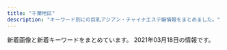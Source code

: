 ```yaml
---
title: "千葉地区"
description: "キーワード別にの巨乳アジアン・チャイナエステ嬢情報をまとめました。"
---
```


新着画像と新着キーワードをまとめています。
2021年03月18日の情報です。

<DmmAffiliateIns />
<KeywordTable
  shops={
    [
    {
        "name": "\u30a4\u30d6",
        "keywords": {
            "D": 5,
            "85": 2,
            "E": 1,
            "87": 1,
            "86": 3
        },
        "station": "\u4eac\u6210\u5343\u8449\u4e2d\u592e\u99c5\u897f\u53e3",
        "url": "https://eve.iest.info/",
        "img_links": [
            "https://eve.iest.info/images/s_news.jpg",
            "https://eve.iest.info/photos/sites/86/2020/12/202012070434226.jpg",
            "https://eve.iest.info/images/top.jpg",
            "https://eve.iest.info/photos/sites/86/2020/12/2020120704342160.jpg",
            "https://eve.iest.info/photos/sites/86/2020/12/2020121105320296.jpg",
            "https://eve.iest.info/photos/sites/86/2020/12/2020120704342237.jpg",
            "https://eve.iest.info/photos/sites/86/2021/02/2021021805312762.jpg",
            "https://eve.iest.info/images/mobile.jpg",
            "https://eve.iest.info/images/s_staff.jpg",
            "https://eve.iest.info/photos/sites/86/2020/12/2020120704342315.jpg"
        ]
    },
    {
        "keywords": {},
        "name": "\u685c",
        "url": "http://sakura.refle.shop/",
        "img_links": [
            "http://sakura.refle.shop/wp-content/uploads/2021/02/5f3cb976bbb21a5669ff6bd1665841c-576x1024.jpg",
            "http://sakura.refle.shop/wp-content/uploads/2021/02/u12114886473059552891fm26gp0-400x500.jpg",
            "http://www.aqut.sakura.ne.jp/sakura/wp-content/uploads/2021/02/640x905.jpg",
            "http://sakura.refle.shop/wp-content/uploads/2021/02/011e151d3ba49801a74fe2b21ee48dc-576x1024.jpg",
            "http://sakura.refle.shop/wp-content/uploads/2021/02/u12114886473059552891fm26gp0.jpg",
            "http://sakura.refle.shop/wp-content/uploads/2021/02/0ea1abb694e5c2ac70d0c9d9ba0fc0d-576x1024.jpg",
            "http://sakura.refle.shop/wp-content/uploads/2021/02/8bfc95f3196ddfdafdcbf1188a8042e-576x1024.jpg",
            "http://sakura.refle.shop/wp-content/uploads/2021/02/8b0ef78fc6219c9d52b8cd277fcf96f-576x1024.jpg",
            "http://sakura.refle.shop/wp-content/uploads/2021/02/fc01b0ad57f84753c67f9cbd1c39504-400x500.jpg",
            "http://sakura.refle.shop/wp-content/uploads/2021/02/srchttp___b-ssl.duitang.com_uploads_item_201707_09_20170709133530_RZM8K.jpeg",
            "http://www.aqut.sakura.ne.jp/sakura/wp-content/uploads/2021/02/980x450.jpg",
            "http://sakura.refle.shop/wp-content/uploads/2021/03/980x550-1.jpg",
            "http://sakura.refle.shop/wp-content/uploads/2021/02/fc01b0ad57f84753c67f9cbd1c39504-576x1024.jpg",
            "http://sakura.refle.shop/wp-content/uploads/2021/02/28259450e36792ab9dc1c91eedf249b-576x1024.jpg",
            "http://sakura.refle.shop/wp-content/uploads/2021/02/u30667598442406118055fm26gp0.jpg"
        ],
        "station": "\u9577\u6d66\u99c5\u5357\u53e3"
    },
    {
        "url": "http://happiness.jpn.vin/",
        "img_links": [
            "http://happiness.jpn.vin/images/link_nav02.jpg",
            "http://happiness.jpn.vin/images/sp_tit_staff.png",
            "http://happiness.jpn.vin/images/link_nav03.jpg",
            "http://happiness.jpn.vin/photos/sites/52/2020/06/2020061106010711.jpg",
            "http://happiness.jpn.vin/images/sp_tit_news.png",
            "http://happiness.jpn.vin/images/sp_nav02.png",
            "http://happiness.jpn.vin/images/link_nav04.jpg",
            "http://happiness.jpn.vin/images/img_service03.jpg",
            "http://happiness.jpn.vin/images/sp_nav03.png",
            "http://happiness.jpn.vin/images/room6.jpg",
            "http://happiness.jpn.vin/images/link_nav06.jpg",
            "http://happiness.jpn.vin/images/re.png",
            "http://happiness.jpn.vin/images/img_service01.jpg",
            "http://happiness.jpn.vin/photos/sites/52/2020/10/2020100102525072.jpg",
            "http://happiness.jpn.vin/images/room7.jpg",
            "http://happiness.jpn.vin/photos/sites/52/2020/06/2020061106025814.jpg",
            "http://happiness.jpn.vin/images/img_service02.jpg",
            "http://happiness.jpn.vin/images/sp_nav01.png",
            "http://happiness.jpn.vin/images/sp_end.jpg",
            "http://happiness.jpn.vin/images/end.png",
            "http://happiness.jpn.vin/photos/sites/52/2020/06/2020061105480355.jpg",
            "http://happiness.jpn.vin/images/card.png",
            "http://happiness.jpn.vin/images/sp_top.jpg",
            "http://happiness.jpn.vin/images/room8.jpg",
            "http://happiness.jpn.vin/photos/sites/52/2020/06/2020061307230771.jpg",
            "http://happiness.jpn.vin/images/link_nav01.jpg",
            "http://happiness.jpn.vin/images/top.png",
            "http://happiness.jpn.vin/images/room5.jpg",
            "http://happiness.jpn.vin/images/link_nav05.jpg"
        ],
        "name": "Happiness",
        "keywords": {
            "D": 30,
            "86": 12,
            "85": 6,
            "C": 12,
            "87": 12
        },
        "station": "\u516b\u5343\u4ee3\u53f0\u99c5\u897f\u53e3"
    },
    {
        "name": "\u79cb\u685c\u30fb\u30b3\u30b9\u30e2\u30b9",
        "keywords": {},
        "img_links": [
            "http://soga.jpest.net/uploads//sites/35/2020/12/g1.jpg",
            "http://soga.jpest.net/uploads//sites/35/2020/12/staff.jpg",
            "http://soga.jpest.net/uploads//sites/35/2020/12/con02-1.jpg",
            "http://soga.jpest.net/uploads//sites/35/2020/12/r1.jpg",
            "http://soga.jpest.net/uploads//sites/35/2020/12/r2.jpg",
            "http://soga.jpest.net/uploads//sites/35/2020/12/con01-1.jpg",
            "http://soga.jpest.net/uploads//sites/35/2020/12/req_03-1.jpg",
            "http://soga.jpest.net/uploads//sites/35/2020/12/r4.jpg",
            "http://soga.jpest.net/uploads//sites/35/2020/12/r3.jpg",
            "http://soga.jpest.net/uploads//sites/35/2020/12/g2.jpg",
            "http://soga.jpest.net/uploads//sites/35/2021/01/g4-3-225x300.jpg",
            "http://soga.jpest.net/uploads//sites/35/2020/12/con03-1.jpg",
            "http://soga.jpest.net/uploads//sites/35/2020/12/g3.jpg",
            "http://soga.jpest.net/uploads//sites/35/2021/01/g4-3.jpg"
        ],
        "url": "http://soga.jpest.net/",
        "station": "JR\u8607\u6211\u99c5\u6771\u53e3"
    },
    {
        "station": "JR\u6d25\u7530\u6cbc\u99c5\u5317\u53e3",
        "url": "http://fresh.estheya.com/",
        "keywords": {},
        "img_links": [],
        "name": "\u30d5\u30ec\u30c3\u30b7\u30e5\u30d5\u30eb\u30fc\u30c4"
    },
    {
        "url": "http://genkidou-massage.work/",
        "station": "JR\u90fd\u8cc0\u99c5\u897f\u53e3",
        "keywords": {
            "86": 2,
            "85": 3,
            "84": 1,
            "E": 2,
            "D": 4,
            "88": 2,
            "C": 13
        },
        "name": "\u5143\u6c17\u5802",
        "img_links": [
            "http://genkidou-massage.work/img/fla.jpg",
            "http://genkidou-massage.work/sp/img/st1.jpg",
            "http://genkidou-massage.work/sp/img/p2.jpg",
            "http://genkidou-massage.work/img/pickup20.jpg",
            "http://genkidou-massage.work/sp/img/t-s.jpg",
            "http://genkidou-massage.work/sp/img/botton.jpg",
            "http://genkidou-massage.work/sp/img/info.jpg",
            "http://genkidou-massage.work/img/xmas.png",
            "http://genkidou-massage.work/img/st4.jpg",
            "http://genkidou-massage.work/sp/img/t-t.jpg",
            "http://genkidou-massage.work/sp/img/pic.jpg",
            "http://genkidou-massage.work/img/st1.jpg",
            "http://genkidou-massage.work/img/st2.jpg",
            "http://genkidou-massage.work/sp/img/p3.jpg",
            "http://genkidou-massage.work/img/nos.jpg",
            "http://genkidou-massage.work/sp/img/tel.jpg",
            "http://genkidou-massage.work/sp/img/t-r.jpg",
            "http://genkidou-massage.work/sp/img/t-a.jpg",
            "http://genkidou-massage.work/img/st3.jpg",
            "http://genkidou-massage.work/sp/img/st3.jpg",
            "http://genkidou-massage.work/sp/img/t-o.jpg",
            "http://genkidou-massage.work/img/sta1.jpg",
            "http://genkidou-massage.work/sp/img/p1.jpg",
            "http://genkidou-massage.work/sp/img/st2.jpg",
            "http://genkidou-massage.work/sp/img/cam.jpg",
            "http://genkidou-massage.work/img/fla-2.jpg",
            "http://genkidou-massage.work/sp/img/tit.jpg",
            "http://genkidou-massage.work/sp/img/sys.jpg",
            "http://genkidou-massage.work/img/s4.jpg",
            "http://genkidou-massage.work/sp/img/add.jpg",
            "http://genkidou-massage.work/img/sta3.jpg",
            "http://genkidou-massage.work/img/s3.jpg",
            "http://genkidou-massage.work/img/sta2.jpg",
            "http://genkidou-massage.work/sp/img/pc.jpg",
            "http://genkidou-massage.work/img/botton.jpg",
            "http://genkidou-massage.work/sp/img/time.jpg",
            "http://genkidou-massage.work/img/sta4.jpg",
            "http://genkidou-massage.work/sp/img/time2.jpg",
            "http://genkidou-massage.work/img/head.jpg",
            "http://genkidou-massage.work/img/s2.jpg",
            "http://genkidou-massage.work/sp/img/st4.jpg",
            "http://genkidou-massage.work/img/s1.jpg"
        ]
    },
    {
        "station": "JR\u7a32\u6bdb\u99c5\u6771\u53e3",
        "keywords": {
            "C": 14,
            "85": 6
        },
        "name": "\u30d4\u30fc\u30c1",
        "img_links": [
            "http://peach-est.com/staff/ayaka.jpg",
            "http://peach-est.com/staff/moe.jpg",
            "http://peach-est.com/room/r-6.jpg",
            "http://peach-est.com/img/index_06.jpg",
            "http://peach-est.com/staff/pic04.jpg",
            "http://peach-est.com/staff/aki.jpg",
            "http://peach-est.com/room/r-1.jpg",
            "http://peach-est.com/img/index_09.jpg",
            "http://peach-est.com/images/staff/staff-1-3.jpg",
            "http://peach-est.com/img/index22.jpg",
            "http://peach-est.com/staff/risa.jpg",
            "http://peach-est.com/staff/mimi.jpg",
            "http://peach-est.com/room/r-5.jpg",
            "http://peach-est.com/staff/yuyu.jpg",
            "http://peach-est.com/staff/nana.jpg",
            "http://peach-est.com/staff/yuna.jpg",
            "http://peach-est.com/staff/mina.jpg",
            "http://peach-est.com/img/index_03.jpg",
            "http://peach-est.com/staff/rina.jpg",
            "http://peach-est.com/img/st1-1.jpg",
            "http://peach-est.com/room/r-3.jpg"
        ],
        "url": "http://peach-est.com/"
    },
    {
        "img_links": [
            "http://xn--cckzerb5br7a.net/images/cg02.jpg",
            "http://xn--cckzerb5br7a.net/images/bj3.jpg",
            "http://xn--cckzerb5br7a.net/images/cg03.jpg",
            "http://xn--cckzerb5br7a.net/images/cg04.jpg",
            "http://xn--cckzerb5br7a.net/images/cg05.jpg",
            "http://xn--cckzerb5br7a.net/images/cg01.jpg"
        ],
        "keywords": {
            "85": 1,
            "87": 1,
            "D": 3,
            "86": 3,
            "E": 2
        },
        "name": "\u685c",
        "url": "http://xn--cckzerb5br7a.net/",
        "station": "\u5317\u7fd2\u5fd7\u91ce\u99c5"
    },
    {
        "keywords": {},
        "name": "\u60a0",
        "url": "http://es-happy.work/",
        "img_links": [
            "http://es-happy.work/staff/momo.jpg",
            "http://es-happy.work/images/2.jpg",
            "http://es-happy.work/images/staff_t.jpg",
            "http://es-happy.work/images/sys3.jpg",
            "http://es-happy.work/images/sys1.jpg",
            "http://es-happy.work/img/sora1.jpg",
            "http://es-happy.work/staff/runa.jpg",
            "http://es-happy.work/images/int1.jpg",
            "http://es-happy.work/images/int3.jpg",
            "http://es-happy.work/img/runa1.jpg",
            "http://es-happy.work/staff/sora.jpg",
            "http://es-happy.work/images/1.jpg",
            "http://es-happy.work/images/int2.jpg",
            "http://es-happy.work/images/ac2.jpg",
            "http://es-happy.work/images/3.jpg",
            "http://es-happy.work/images/topgirl.jpg",
            "http://es-happy.work/img/momo1.jpg",
            "http://es-happy.work/images/ac1.jpg",
            "http://es-happy.work/images/tr1.jpg",
            "http://es-happy.work/images/sys2.jpg",
            "http://es-happy.work/images/news.jpg",
            "http://es-happy.work/images/tr.jpg",
            "http://es-happy.work/images/tr2.jpg",
            "http://es-happy.work/images/tr3.jpg",
            "http://es-happy.work/images/interior_t.jpg",
            "http://es-happy.work/images/head.jpg",
            "http://es-happy.work/images/concept.jpg"
        ],
        "station": "JR\u6210\u7530\u99c5"
    },
    {
        "url": "http://es-littlefairy.xyz/",
        "keywords": {},
        "station": "\u4eac\u6210\u5927\u4e45\u4fdd\u99c5",
        "name": "\u512a\u30fb\u3086\u3046",
        "img_links": [
            "http://es-littlefairy.xyz/_src/31704998/staff8.png",
            "http://es-littlefairy.xyz/_src/31705021/staff7.jpg",
            "http://es-littlefairy.xyz/_src/31705028/staff6.jpg",
            "http://es-littlefairy.xyz/_src/31705048/staff_line.png",
            "http://es-littlefairy.xyz/_src/31705034/nophoto.jpg",
            "http://es-littlefairy.xyz/_src/31705056/nophoto.jpg",
            "http://es-littlefairy.xyz/_src/31705102/sign.png",
            "http://es-littlefairy.xyz/_src/36400658/nophoto.jpg",
            "http://es-littlefairy.xyz/_src/36400597/staff8.png",
            "http://es-littlefairy.xyz/_src/31704942/staff8.jpg",
            "http://es-littlefairy.xyz/_src/31705004/s_staff.png",
            "http://es-littlefairy.xyz/_src/31705011/staff8.png",
            "http://es-littlefairy.xyz/_src/31704948/1.png",
            "http://es-littlefairy.xyz/_src/31704941/staff3.jpg",
            "http://es-littlefairy.xyz/_src/36400671/1.png",
            "http://es-littlefairy.xyz/_src/31705026/staff_line.png",
            "http://es-littlefairy.xyz/_src/31705002/sign.png",
            "http://es-littlefairy.xyz/_src/31705008/sign.png",
            "http://es-littlefairy.xyz/_src/31705081/sign.png",
            "http://es-littlefairy.xyz/_src/31705085/sign.png",
            "http://es-littlefairy.xyz/_src/31705037/staff_line.png",
            "http://es-littlefairy.xyz/_src/31705032/staff6.jpg",
            "http://es-littlefairy.xyz/_src/31705055/staff3.jpg",
            "http://es-littlefairy.xyz/_src/31705050/staff3.jpg",
            "http://es-littlefairy.xyz/_src/31704981/sign.png",
            "http://es-littlefairy.xyz/_src/31705070/sign.png",
            "http://es-littlefairy.xyz/_src/31705012/staff8.png",
            "http://es-littlefairy.xyz/_src/31705022/staff7.jpg",
            "http://es-littlefairy.xyz/_src/31705015/staff_line.png",
            "http://es-littlefairy.xyz/_src/31705054/staff3.jpg",
            "http://es-littlefairy.xyz/_src/36400652/staff8.jpg",
            "http://es-littlefairy.xyz/_src/31705063/sign.png",
            "http://es-littlefairy.xyz/_src/31704943/s1.png",
            "http://es-littlefairy.xyz/_src/31704938/s2.png",
            "http://es-littlefairy.xyz/_src/31705098/denpu.jpg",
            "http://es-littlefairy.xyz/_src/31705013/nophoto.jpg",
            "http://es-littlefairy.xyz/_src/36400656/staff8.jpg",
            "http://es-littlefairy.xyz/_src/31705023/nophoto.jpg",
            "http://es-littlefairy.xyz/_src/31704960/end1.png",
            "http://es-littlefairy.xyz/_src/36400663/staff_line.png",
            "http://es-littlefairy.xyz/_src/31704952/s3.png",
            "http://es-littlefairy.xyz/_src/31705033/staff6.jpg",
            "http://es-littlefairy.xyz/_src/31705044/staff2.jpg",
            "http://es-littlefairy.xyz/_src/31705039/staff2.jpg",
            "http://es-littlefairy.xyz/_src/31704996/staff_line.png",
            "http://es-littlefairy.xyz/_src/31705043/staff2.jpg",
            "http://es-littlefairy.xyz/_src/31704946/3.png",
            "http://es-littlefairy.xyz/_src/31704940/staff2.jpg",
            "http://es-littlefairy.xyz/_src/31705106/sign.png",
            "http://es-littlefairy.xyz/_src/31705017/staff7.jpg",
            "http://es-littlefairy.xyz/_src/36400657/staff8.jpg",
            "http://es-littlefairy.xyz/_src/31704980/sign.png",
            "http://es-littlefairy.xyz/_src/31704914/sign.png",
            "http://es-littlefairy.xyz/_src/31705045/nophoto.jpg"
        ]
    },
    {
        "img_links": [],
        "station": "JR\u5e55\u5f35\u672c\u90f7\u99c5\u6771\u53e3",
        "keywords": {},
        "url": "http://milkiyway.xyz/",
        "name": "\u7d2b\u82d1"
    },
    {
        "name": "\u9e97\u3046\u3089\u3089",
        "img_links": [
            "http://rosabella.red/_src/51699415/wechatimg24_20210111165414829.jpg",
            "http://rosabella.red/_src/51699434/wechatimg24_20210111165414829.jpg",
            "http://rosabella.red/_src/40198090/s_info.jpg",
            "http://rosabella.red/_src/52706170/wechatimg206.jpg",
            "http://rosabella.red/_src/40198159/s_pick.jpg",
            "http://rosabella.red/_src/40198165/s_info.jpg",
            "http://rosabella.red/_src/51699426/wechatimg24_20210111165414829.jpg",
            "http://rosabella.red/_src/52706195/wechatimg206.jpg",
            "http://rosabella.red/_src/53575335/3361616039248_.pic.jpg",
            "http://rosabella.red/_src/40198214/s_pick.jpg",
            "http://rosabella.red/_src/40198189/s_face.jpg",
            "http://rosabella.red/_src/40198073/s_pick.jpg",
            "http://rosabella.red/_src/40198223/wx00020615-171913%402x.png",
            "http://rosabella.red/_src/40198065/wx00020615-171913%402x.png",
            "http://rosabella.red/_src/53575336/3361616039248_.pic.jpg",
            "http://rosabella.red/_src/51699440/wechatimg24_20210111165414829.jpg",
            "http://rosabella.red/_src/53868762/wechatimg1084.jpg",
            "http://rosabella.red/_src/53575326/3361616039248_.pic.jpg",
            "http://rosabella.red/_src/40198591/wechatimg343.jpg",
            "http://rosabella.red/_src/50390122/wechatimg1009.jpg",
            "http://rosabella.red/_src/40198588/wechatimg343.jpg",
            "http://rosabella.red/_src/49759165/wechatimg343.jpg",
            "http://rosabella.red/_src/51699437/wechatimg24_20210111165414829.jpg",
            "http://rosabella.red/_src/52706193/wechatimg206.jpg",
            "http://rosabella.red/_src/40198045/s_face.jpg",
            "http://rosabella.red/_src/40198029/s_pick.jpg",
            "http://rosabella.red/_src/40198590/wechatimg343.jpg",
            "http://rosabella.red/_src/40198298/wechatimg343.jpg",
            "http://rosabella.red/_src/40198143/s_staff01.jpg",
            "http://rosabella.red/_src/53868760/wechatimg1084.jpg",
            "http://rosabella.red/_src/52706194/wechatimg206.jpg",
            "http://rosabella.red/_src/40198168/wx00020615-171913%402x.png",
            "http://rosabella.red/_src/40198093/wx00020615-171913%402x.png",
            "http://rosabella.red/_src/50390319/wechatimg1084.jpg",
            "http://rosabella.red/_src/51699442/wechatimg24_20210111165414829.jpg",
            "http://rosabella.red/_src/40198217/s_face.jpg",
            "http://rosabella.red/_src/50390119/wechatimg1006.jpg",
            "http://rosabella.red/_src/40198195/wx00020615-171913%402x.png",
            "http://rosabella.red/_src/40198015/download.jpg",
            "http://rosabella.red/_src/52706514/wechatimg206.jpg",
            "http://rosabella.red/_src/40198025/download-5.jpg",
            "http://rosabella.red/_src/52706495/wechatimg206.jpg",
            "http://rosabella.red/_src/40198162/s_face.jpg",
            "http://rosabella.red/_src/53575320/3361616039248_.pic.jpg",
            "http://rosabella.red/_src/40198017/download-1.jpg",
            "http://rosabella.red/_src/53868767/wechatimg1084.jpg",
            "http://rosabella.red/_src/40198023/download-4.jpg",
            "http://rosabella.red/_src/40198192/s_info.jpg",
            "http://rosabella.red/_src/52706085/wechatimg206.jpg",
            "http://rosabella.red/_src/53575325/3361616039248_.pic.jpg",
            "http://rosabella.red/_src/53575334/3361616039248_.pic.jpg",
            "http://rosabella.red/_src/40198062/s_info.jpg",
            "http://rosabella.red/_src/40198220/s_info.jpg",
            "http://rosabella.red/_src/50390318/wechatimg1084.jpg",
            "http://rosabella.red/_src/44488629/cam-1.jpg",
            "http://rosabella.red/_src/40198014/sign.png",
            "http://rosabella.red/_src/40198021/download-3.jpg",
            "http://rosabella.red/_src/40198019/download-2.jpg",
            "http://rosabella.red/_src/50390306/wechatimg1084.jpg",
            "http://rosabella.red/_src/40198186/s_pick.jpg",
            "http://rosabella.red/_src/50390320/wechatimg1084.jpg",
            "http://rosabella.red/_src/40198080/s_face.jpg",
            "http://rosabella.red/_src/51699441/wechatimg24_20210111165414829.jpg",
            "http://rosabella.red/_src/53575246/3361616039248_.pic.jpg"
        ],
        "keywords": {
            "88": 1,
            "F": 1
        },
        "station": "JR\u7a32\u6bdb\u99c5\u6771\u53e3",
        "url": "http://rosabella.red/"
    },
    {
        "url": "http://riversopdd.site/",
        "keywords": {
            "85": 4,
            "F": 1,
            "86": 4,
            "C": 3,
            "88": 1,
            "D": 6,
            "94": 1
        },
        "station": "JR\u8607\u6211\u99c5\u897f\u53e3",
        "img_links": [
            "http://riversopdd.site/uploads/210128/1-21012Q40403C5.jpg",
            "http://riversopdd.site/uploads/201230/1-201230143424H5.jpg",
            "http://riversopdd.site/static/picture/nav-004.png",
            "http://riversopdd.site/uploads/191021/1-19102112532L42.jpg",
            "http://riversopdd.site/uploads/201102/1-201102145U1P3.jpg",
            "http://riversopdd.site/uploads/200605/1-2006051J64E48.jpg",
            "http://riversopdd.site/uploads/191021/1-191021125359649.jpg",
            "http://riversopdd.site/static/picture/tel.png",
            "http://riversopdd.site/uploads/200218/1-20021QG51A56.jpg",
            "http://riversopdd.site/static/picture/nav-002.png",
            "http://riversopdd.site/static/picture/nav-006.png",
            "http://riversopdd.site/static/picture/left.jpg",
            "http://riversopdd.site/uploads/200807/1-200PG63506145.jpg",
            "http://riversopdd.site/static/picture/nav-005.png",
            "http://riversopdd.site/static/picture/top003.jpg",
            "http://riversopdd.site/static/picture/right.jpg",
            "http://riversopdd.site/uploads/191206/1-191206102GaK.jpg",
            "http://riversopdd.site/static/picture/nav-001.png",
            "http://riversopdd.site/uploads/201016/1-2010161601241L.jpg",
            "http://riversopdd.site/static/picture/top01.png",
            "http://riversopdd.site/static/picture/nav-003.png"
        ],
        "name": "\u7761\u84ee\u82b1"
    },
    {
        "keywords": {
            "86": 4,
            "C": 4,
            "87": 8,
            "D": 10,
            "88": 2
        },
        "name": "BLUE\u30cf\u30ef\u30a4",
        "url": "http://www.es-bluehawai.com/",
        "station": "JR\u6d25\u7530\u6cbc\u99c5\u5317\u53e3",
        "img_links": [
            "http://www.es-bluehawai.com/files/012.jpg",
            "http://www.es-bluehawai.com/files/014.jpg",
            "http://www.es-bluehawai.com/files/008-02.jpg",
            "http://www.es-bluehawai.com/images/coverParts.png",
            "http://www.es-bluehawai.com/files/009-02.jpg",
            "http://www.es-bluehawai.com/images/infoSlide01.jpg",
            "http://www.es-bluehawai.com/files/014-02.jpg",
            "http://www.es-bluehawai.com/files/011.jpg",
            "http://www.es-bluehawai.com/images/goback.jpg",
            "http://www.es-bluehawai.com/files/013.jpg",
            "http://www.es-bluehawai.com/files/013-02.jpg",
            "http://www.es-bluehawai.com/files/008.jpg",
            "http://www.es-bluehawai.com/images/concept.jpg",
            "http://www.es-bluehawai.com/files/010-02.jpg",
            "http://www.es-bluehawai.com/files/010.jpg",
            "http://www.es-bluehawai.com/files/012-02.jpg",
            "http://www.es-bluehawai.com/images/attention.png",
            "http://www.es-bluehawai.com/files/011-02.jpg",
            "http://www.es-bluehawai.com/files/009.jpg"
        ]
    },
    {
        "station": "JR\u56db\u8857\u9053\u99c5\u5317\u53e3",
        "keywords": {
            "G": 1,
            "86": 6,
            "93": 1,
            "C": 1,
            "D": 2,
            "89": 1,
            "E": 4
        },
        "name": "\u5922\u91cc \uff5e\u3086\u3081\u3055\u3068\uff5e",
        "img_links": [
            "https://yumesato.relaxjp.com/css/tel.png",
            "https://yumesato.relaxjp.com/css/nav/nav-005.png",
            "https://yumesato.relaxjp.com/css/staff/staff01-a.png",
            "https://yumesato.relaxjp.com/css/staff/staff03.png",
            "https://yumesato.relaxjp.com/css/staff/staff07.png",
            "https://yumesato.relaxjp.com/css/staff/staff06.png",
            "https://yumesato.relaxjp.com/css/staff/staff004-a.png",
            "https://yumesato.relaxjp.com/css/top02.png",
            "https://yumesato.relaxjp.com/css/staff/staff02.png",
            "https://yumesato.relaxjp.com/css/nav/nav-003.png",
            "https://yumesato.relaxjp.com/css/top01.png",
            "https://yumesato.relaxjp.com/css/nav/nav-002.png",
            "https://yumesato.relaxjp.com/css/nav/nav-001.png",
            "https://yumesato.relaxjp.com/css/staff/staff03-a.png",
            "https://yumesato.relaxjp.com/css/staff/staff08.png",
            "https://yumesato.relaxjp.com/css/staff/staff02-a.png",
            "https://yumesato.relaxjp.com/css/nav/nav-006.png",
            "https://yumesato.relaxjp.com/css/staff/staff01.png",
            "https://yumesato.relaxjp.com/css/staff/staff08-a.png",
            "https://yumesato.relaxjp.com/css/staff/staff05.png",
            "https://yumesato.relaxjp.com/css/staff/staff004.png",
            "https://yumesato.relaxjp.com/css/staff/staff05-a.png",
            "https://yumesato.relaxjp.com/css/nav/nav-004.png",
            "https://yumesato.relaxjp.com/css/staff/staff07-a.png",
            "https://yumesato.relaxjp.com/css/staff/staff06-a.png"
        ],
        "url": "https://yumesato.relaxjp.com/"
    },
    {
        "img_links": [
            "http://www.suisen.masg.info/files/013-03.jpg",
            "http://www.suisen.masg.info/files/003.jpg",
            "http://www.suisen.masg.info/files/005-02.jpg",
            "http://www.suisen.masg.info/files/010-02.jpg",
            "http://www.suisen.masg.info/images/face.png",
            "http://www.suisen.masg.info/files/003-03.jpg",
            "http://www.suisen.masg.info/files/010-03.jpg",
            "http://www.suisen.masg.info/images/top.png",
            "http://www.suisen.masg.info/files/005.jpg",
            "http://www.suisen.masg.info/images/shop/shop02.jpg",
            "http://www.suisen.masg.info/files/011-02.jpg",
            "http://www.suisen.masg.info/files/011-03.jpg",
            "http://www.suisen.masg.info/files/002.jpg",
            "http://www.suisen.masg.info/files/006.jpg",
            "http://www.suisen.masg.info/images/pick.png",
            "http://www.suisen.masg.info/files/007.jpg",
            "http://www.suisen.masg.info/images/s_link.png",
            "http://www.suisen.masg.info/images/r4.jpg",
            "http://www.suisen.masg.info/files/002-03.jpg",
            "http://www.suisen.masg.info/images/shop/shop03.jpg",
            "http://www.suisen.masg.info/files/008-02.jpg",
            "http://www.suisen.masg.info/images/bj2.jpg",
            "http://www.suisen.masg.info/images/r5.jpg",
            "http://www.suisen.masg.info/files/008-03.jpg",
            "http://www.suisen.masg.info/files/005-03.jpg",
            "http://www.suisen.masg.info/images/shop/shop01.jpg",
            "http://www.suisen.masg.info/files/008.jpg",
            "http://www.suisen.masg.info/files/011.jpg",
            "http://www.suisen.masg.info/files/010.jpg",
            "http://www.suisen.masg.info/files/009.jpg",
            "http://www.suisen.masg.info/images/r2.jpg",
            "http://www.suisen.masg.info/files/012-03.jpg",
            "http://www.suisen.masg.info/files/014-02.jpg",
            "http://www.suisen.masg.info/images/news.png",
            "http://www.suisen.masg.info/files/007-03.jpg",
            "http://www.suisen.masg.info/images/shop/shop04.jpg",
            "http://www.suisen.masg.info/files/013.jpg",
            "http://www.suisen.masg.info/files/013-02.jpg",
            "http://www.suisen.masg.info/files/012.jpg",
            "http://www.suisen.masg.info/images/s_staff.png",
            "http://www.suisen.masg.info/files/009-02.jpg",
            "http://www.suisen.masg.info/images/r1.jpg",
            "http://www.suisen.masg.info/files/012-02.jpg",
            "http://www.suisen.masg.info/files/014-03.jpg",
            "http://www.suisen.masg.info/files/006-03.jpg",
            "http://www.suisen.masg.info/images/end.png",
            "http://www.suisen.masg.info/files/007-02.jpg",
            "http://www.suisen.masg.info/files/004.jpg",
            "http://www.suisen.masg.info/files/006-02.jpg",
            "http://www.suisen.masg.info/files/014.jpg",
            "http://www.suisen.masg.info/files/002-02.jpg",
            "http://www.suisen.masg.info/files/003-02.jpg",
            "http://www.suisen.masg.info/files/009-03.jpg"
        ],
        "keywords": {
            "D": 7,
            "87": 3,
            "86": 5,
            "E": 1,
            "88": 1,
            "C": 3,
            "85": 3
        },
        "station": "JR\u6771\u91d1\u99c5\u6771\u53e3",
        "url": "http://www.suisen.masg.info/",
        "name": "\u6c34\u4ed9"
    },
    {
        "name": "\u30aa\u30ec\u30f3\u30b8",
        "img_links": [
            "http://www.orange-est.com/images/girl/gal_2012090519081607502033005.jpg",
            "http://www.orange-est.com/images/info/info01.jpg",
            "http://www.orange-est.com/images/menu/esthe02.jpg",
            "http://www.orange-est.com/images/menu/info02.jpg",
            "http://www.orange-est.com/images/menu/ac02.jpg",
            "http://www.orange-est.com/images/girl/gal_2012090519241607501998005.jpg",
            "http://www.orange-est.com/images/common/170912073106right.jpg",
            "http://www.orange-est.com/images/info/info02.jpg",
            "http://www.orange-est.com/images/menu/top02.jpg",
            "http://www.orange-est.com/images/common/201209044137index.jpg",
            "http://www.orange-est.com/images/menu/link02.jpg",
            "http://www.orange-est.com/images/girls_top.jpg",
            "http://www.orange-est.com/images/common/201209044137main.jpg",
            "http://www.orange-est.com/images/common/201209044137telephone.jpg",
            "http://www.orange-est.com/images/girl/gal_2012280703521609149903005.jpg"
        ],
        "station": "JR\u8302\u539f\u99c5\u5357\u53e3",
        "url": "http://www.orange-est.com/",
        "keywords": {}
    },
    {
        "station": "JR\u4f50\u5009\u99c5\u5317\u53e3",
        "keywords": {},
        "url": "http://aroma-relax.pink/",
        "img_links": [
            "http://aroma-relax.pink/images/cg01.jpg",
            "http://aroma-relax.pink/images/cg03.jpg",
            "http://aroma-relax.pink/images/r1.jpg",
            "http://aroma-relax.pink/images/cg011.jpg",
            "http://aroma-relax.pink/images/top.jpg",
            "http://aroma-relax.pink/images/r2.jpg",
            "http://aroma-relax.pink/link/menlog.jpg",
            "http://aroma-relax.pink/images/cg05.jpg",
            "http://aroma-relax.pink/images/cg02.jpg"
        ],
        "name": "\u6e80\u8db3"
    },
    {
        "url": "http://www.akizu.esjoho.com/",
        "station": "\u516b\u5343\u4ee3\u53f0\u99c5\u897f\u53e3",
        "keywords": {
            "88": 3,
            "C": 3,
            "86": 9,
            "D": 9
        },
        "img_links": [
            "http://www.akizu.esjoho.com/images/mobile.jpg",
            "http://www.akizu.esjoho.com/files/003-02.jpg",
            "http://www.akizu.esjoho.com/files/003-03.jpg",
            "http://www.akizu.esjoho.com/files/007.jpg",
            "http://www.akizu.esjoho.com/files/011.jpg",
            "http://www.akizu.esjoho.com/files/012-02.jpg",
            "http://www.akizu.esjoho.com/files/012-03.jpg",
            "http://www.akizu.esjoho.com/files/012.jpg",
            "http://www.akizu.esjoho.com/images/backlistbtn.png",
            "http://www.akizu.esjoho.com/images/coverGirlParts.png",
            "http://www.akizu.esjoho.com/files/011-03.jpg",
            "http://www.akizu.esjoho.com/files/011-02.jpg",
            "http://www.akizu.esjoho.com/files/007-02.jpg",
            "http://www.akizu.esjoho.com/files/007-03.jpg",
            "http://www.akizu.esjoho.com/files/003.jpg"
        ],
        "name": "\u79cb\u6708"
    },
    {
        "station": "\u52dd\u7530\u53f0\u99c5\u5357\u53e3",
        "name": "\u30b7\u30fc\u30af\u30ec\u30c3\u30c8",
        "img_links": [
            "http://hosigo.jpn.cm/images/nei_bj3.jpg",
            "http://hosigo.a1.ests.co/upload/sites/49/2021/03/2021031102585534-300x450.jpg",
            "http://hosigo.jpn.cm/images/top.jpg",
            "http://hosigo.jpn.cm/images/room-3.jpg",
            "http://hosigo.jpn.cm/images/s_link.jpg",
            "http://hosigo.jpn.cm/images/room-1.jpg",
            "http://hosigo.jpn.cm/images/s_chedule.jpg",
            "http://hosigo.jpn.cm/images/time.png",
            "http://hosigo.a1.ests.co/upload/sites/49/2021/03/2021031803155977-300x450.jpg",
            "http://hosigo.jpn.cm/images/girl-z1.jpg",
            "http://hosigo.a1.ests.co/upload/sites/49/2021/03/2021031102585534-240x360.jpg",
            "http://hosigo.jpn.cm/images/movie.jpg",
            "http://hosigo.a1.ests.co/upload/sites/49/2021/03/202103180313215-240x360.jpg",
            "http://hosigo.jpn.cm/images/nei_bj2.jpg",
            "http://hosigo.jpn.cm/images/s_staff.jpg",
            "http://hosigo.a1.ests.co/upload/sites/49/2021/03/2021031803155977-240x360.jpg",
            "http://hosigo.jpn.cm/images/mobile.jpg",
            "http://hosigo.jpn.cm/images/s_news.jpg",
            "http://hosigo.a1.ests.co/upload/sites/49/2021/03/202103180313215-300x450.jpg",
            "http://hosigo.jpn.cm/images/girl-z2.jpg",
            "http://hosigo.jpn.cm/images/room-0.jpg",
            "http://hosigo.jpn.cm/i/images/newface1.jpg",
            "http://hosigo.jpn.cm/images/s_staff1.jpg",
            "http://hosigo.jpn.cm/images/room-4.jpg"
        ],
        "url": "http://hosigo.jpn.cm/",
        "keywords": {
            "\u80f8": 2,
            "C": 12,
            "85": 3,
            "D": 3
        }
    },
    {
        "name": "\u30b7\u30fc\u30af\u30ec\u30c3\u30c8\u30c7\u30fc\u30c8",
        "url": "http://flower-esthe.net/",
        "station": "\u516b\u5343\u4ee3\u53f0\u99c5\u897f\u53e3",
        "img_links": [
            "http://flower-esthe.net/img/t3.jpg",
            "http://flower-esthe.net/img/st4.jpg",
            "http://flower-esthe.net/img/t1.jpg",
            "http://flower-esthe.net/img/st6.jpg",
            "http://flower-esthe.net/img/sm.jpg",
            "http://flower-esthe.net/img/stt3.jpg",
            "http://flower-esthe.net/img/st1.jpg",
            "http://flower-esthe.net/img/f1.jpg",
            "http://flower-esthe.net/img/st8.jpg",
            "http://flower-esthe.net/img/top1.jpg",
            "http://flower-esthe.net/img/r3.jpg",
            "http://flower-esthe.net/img/st2.jpg",
            "http://flower-esthe.net/img/r2.jpg",
            "http://flower-esthe.net/img/r1.jpg",
            "http://flower-esthe.net/img/no.png",
            "http://flower-esthe.net/img/t2.jpg",
            "http://flower-esthe.net/img/stt1.jpg",
            "http://flower-esthe.net/img/st3.jpg",
            "http://flower-esthe.net/img/noo.png",
            "http://flower-esthe.net/img/t6.jpg",
            "http://flower-esthe.net/img/t4.jpg",
            "http://flower-esthe.net/img/r4.jpg",
            "http://flower-esthe.net/img/st7.jpg",
            "http://flower-esthe.net/img/t5.jpg",
            "http://flower-esthe.net/img/nosta.jpg"
        ],
        "keywords": {
            "86": 3,
            "C": 1,
            "E": 2,
            "87": 1,
            "D": 2,
            "88": 1
        }
    },
    {
        "name": "\u685c",
        "keywords": {
            "89": 16,
            "90": 8,
            "\u4e73": 12,
            "E": 24,
            "87": 16,
            "\u30bb\u30af\u30b7\u30fc": 6,
            "D": 16,
            "\u5de8\u4e73": 12
        },
        "img_links": [
            "http://www.sakura-relax.xyz/images/tel2.png",
            "http://www.sakura-relax.xyz/images/m1.jpg",
            "http://www.sakura-relax.xyz/images/slider-img001.jpg",
            "http://www.sakura-relax.xyz/images/rsubt5.png",
            "http://www.sakura-relax.xyz/images/b-online.png",
            "http://www.sakura-relax.xyz/photo_news/upimg/190185eb4f804163a1_0.jpg",
            "http://www.sakura-relax.xyz/images/m6.jpg",
            "http://www.sakura-relax.xyz/images/rsubt6.png",
            "http://www.sakura-relax.xyz/photo_news/upimg/779835eabd0b716dfc_0.jpg",
            "http://www.sakura-relax.xyz/files/033.jpg",
            "http://www.sakura-relax.xyz/photo_news/upimg/827105ecc9fb6cdf66_0.jpg",
            "http://www.sakura-relax.xyz/files/030.jpg",
            "http://www.sakura-relax.xyz/photo_news/upimg/96987600678235ec58_0.jpg",
            "http://www.sakura-relax.xyz/files/032.jpg",
            "http://www.sakura-relax.xyz/files/011-02.jpg",
            "http://www.sakura-relax.xyz/images/m4.jpg",
            "http://www.sakura-relax.xyz/images/rsubt2.png",
            "http://www.sakura-relax.xyz/photo_news/upimg/826735f59e51ce9198_0.jpg",
            "http://www.sakura-relax.xyz/images/slider-img002.jpg",
            "http://www.sakura-relax.xyz/images/b-tel.png",
            "http://www.sakura-relax.xyz/files/031.jpg",
            "http://www.sakura-relax.xyz/photo_news/upimg/215885f1a37aac2e3e_0.jpg",
            "http://www.sakura-relax.xyz/photo_news/upimg/722845f04113e12e26_0.jpg",
            "http://www.sakura-relax.xyz/images/rsubt7.png",
            "http://www.sakura-relax.xyz/files/033-02.jpg",
            "http://www.sakura-relax.xyz/files/032-02.jpg",
            "http://www.sakura-relax.xyz/photo_news/upimg/540985f71445468556_0.jpg",
            "http://www.sakura-relax.xyz/images/rsubt4.png",
            "http://www.sakura-relax.xyz/images/rsubt3.png",
            "http://www.sakura-relax.xyz/files/030-02.jpg",
            "http://www.sakura-relax.xyz/images/m2.jpg",
            "http://www.sakura-relax.xyz/files/031-02.jpg",
            "http://www.sakura-relax.xyz/images/rsubt1.png",
            "http://www.sakura-relax.xyz/images/m3.jpg",
            "http://www.sakura-relax.xyz/files/011.jpg"
        ],
        "station": "JR\u56db\u8857\u9053\u99c5\u5317\u53e3",
        "url": "http://www.sakura-relax.xyz/"
    },
    {
        "url": "http://nikity.xyz/",
        "station": "\u4e09\u54b2\u99c5\u6771\u53e3",
        "keywords": {
            "87": 1,
            "85": 5,
            "D": 4,
            "C": 8
        },
        "name": "\u7652\u3057\u5929\u4f7f",
        "img_links": [
            "http://nikity.xyz/picture/room4.jpg",
            "http://nikity.xyz/uploads/210206/1-210206100255409.jpg",
            "http://nikity.xyz/picture/room3.jpg",
            "http://nikity.xyz/picture/room2.jpg",
            "http://nikity.xyz/picture/s_staff.jpg",
            "http://nikity.xyz/picture/s_shedule.jpg",
            "http://nikity.xyz/picture/top.jpg",
            "http://nikity.xyz/uploads/210206/1-210206100410V8.jpg",
            "http://nikity.xyz/uploads/210202/1-21020215552R31.jpg",
            "http://nikity.xyz/picture/s_news.jpg",
            "http://nikity.xyz/uploads/210208/1-21020PU403V1.jpg",
            "http://nikity.xyz/picture/room1.jpg",
            "http://nikity.xyz/uploads/210202/1-21020215543XH.jpg",
            "http://nikity.xyz/uploads/210208/1-21020PU411Y7.jpg",
            "http://nikity.xyz/uploads/210202/1-21020215563U25.jpg"
        ]
    },
    {
        "name": "with you",
        "station": "JR\u5343\u8449\u99c5\u6771\u53e3",
        "keywords": {
            "\u4e73": 3
        },
        "url": "http://www.with-you.xyz/",
        "img_links": [
            "http://www.with-you.xyz/Public/Reception/picture/pick_staff6.jpg",
            "http://www.with-you.xyz/Uploads/user/5aefb0beaf05c.jpg",
            "http://www.with-you.xyz/Uploads/News/6018e6a2e615d.jpg",
            "http://www.with-you.xyz/Uploads/News/6005270408196.jpg",
            "http://www.with-you.xyz/Public/Reception/picture/staff-bar.png",
            "http://www.with-you.xyz/Uploads/News/604ef9c5646ef.jpg",
            "http://www.with-you.xyz/Public/Reception/picture/news.png",
            "http://www.with-you.xyz/Uploads/News/6020f6f77b88e.jpg",
            "http://www.with-you.xyz/Uploads/News/6045c8ad0f0ea.jpg",
            "http://www.with-you.xyz/Uploads/News/603c771dd0d06.jpg",
            "http://www.with-you.xyz/Uploads/News/6029da8ea58af.jpg",
            "http://www.with-you.xyz/Uploads/user/5aefb0da5df20.jpg",
            "http://www.with-you.xyz/Uploads/user/5aefb1192c299.jpg",
            "http://www.with-you.xyz/Uploads/user/5aefb12fd808d.jpg",
            "http://www.with-you.xyz/ueditor/php/upload/image/20180509/1525834473168892.png",
            "http://www.with-you.xyz/Uploads/News/5ff2c3143fde1.jpg",
            "http://www.with-you.xyz/ueditor/php/upload/image/20180507/1525658571678747.png",
            "http://www.with-you.xyz/Uploads/News/600f7262727f6.jpg",
            "http://www.with-you.xyz/Uploads/News/5ffd0251c2433.jpg",
            "http://www.with-you.xyz/ueditor/php/upload/image/20180508/1525743921831574.png",
            "http://www.with-you.xyz/ueditor/php/upload/image/20180508/1525743116677647.jpg",
            "http://www.with-you.xyz/Uploads/News/60331355bced0.jpg",
            "http://www.with-you.xyz/ueditor/php/upload/image/20180507/1525658576587164.png"
        ]
    },
    {
        "name": "Hani\u30fb\u30cf\u30cb",
        "keywords": {
            "\u30bb\u30af\u30b7\u30fc": 16,
            "F": 48,
            "89": 16,
            "E": 48,
            "84": 32,
            "85": 32,
            "86": 64,
            "C": 48,
            "88": 16,
            "87": 80,
            "D": 96
        },
        "url": "http://hani.iest.info/",
        "station": "JR\u897f\u5343\u8449\u99c5\u5357\u53e3",
        "img_links": [
            "http://hani.iest.info/photos/sites/18/2019/12/2019122008033573.jpg",
            "http://hani.iest.info/images/acc3.jpg",
            "http://hani.iest.info/images/s_staff.png",
            "http://hani.iest.info/images/acc1.jpg",
            "http://hani.iest.info/images/s_link.png",
            "http://hani.iest.info/photos/sites/18/2019/10/2019100602133621.jpg",
            "http://hani.iest.info/photos/sites/18/2019/10/2019100602133666.jpg",
            "http://hani.iest.info/photos/sites/18/2020/02/2020022704441935.jpg",
            "http://hani.iest.info/images/acc2.jpg",
            "http://hani.iest.info/photos/sites/18/2020/04/2020040603070417.jpg",
            "http://hani.iest.info/photos/sites/18/2019/11/2019112910073821.jpg",
            "http://hani.iest.info/photos/sites/18/2020/04/2020040603065891.jpg",
            "http://hani.iest.info/photos/sites/18/2020/05/2020052207375063.jpg",
            "http://hani.iest.info/photos/sites/18/2019/10/2019101903334729.jpg",
            "http://hani.iest.info/photos/sites/18/2019/10/2019100602133570.jpg",
            "http://hani.iest.info/photos/sites/18/2019/10/201910060213369.jpg",
            "http://hani.iest.info/photos/sites/18/2019/10/2019100602133354.jpg",
            "http://hani.iest.info/photos/sites/18/2019/10/201910060213393.jpg",
            "http://hani.iest.info/images/room4.jpg",
            "http://hani.iest.info/images/room2.jpg",
            "http://hani.iest.info/photos/sites/18/2019/10/2019101407222356.jpg",
            "http://hani.iest.info/images/s3.jpg",
            "http://hani.iest.info/photos/sites/18/2019/12/2019122008033171.jpg",
            "http://hani.iest.info/images/mobile.jpg",
            "http://hani.iest.info/photos/sites/18/2020/06/2020060903502282.jpg",
            "http://hani.iest.info/images/room3.jpg",
            "http://hani.iest.info/images/room1.jpg",
            "http://hani.iest.info/photos/sites/18/2020/06/2020060903502311.jpg",
            "http://hani.iest.info/photos/sites/18/2019/10/2019100602133829.jpg",
            "http://hani.iest.info/photos/sites/18/2019/10/2019101407222923.jpg",
            "http://hani.iest.info/photos/sites/18/2019/12/2019120309530549.jpg",
            "http://hani.iest.info/images/top.png",
            "http://hani.iest.info/images/news.png",
            "http://hani.iest.info/photos/sites/18/2020/06/2020060903502382.jpg",
            "http://hani.iest.info/photos/sites/18/2020/02/2020022704442031.jpg",
            "http://hani.iest.info/photos/sites/18/2019/10/201910060213371.jpg",
            "http://hani.iest.info/images/s1.jpg",
            "http://hani.iest.info/photos/sites/18/2019/12/201912200803389.jpg"
        ]
    },
    {
        "keywords": {},
        "img_links": [],
        "url": "https://y-bijin.aoaoeo.com/",
        "name": "\u865c\u7f8e\u4eba\uff5e\u3068\u308a\u3053\u3073\u3058\u3093\uff5e",
        "station": "\u516b\u5343\u4ee3\u53f0\u99c5\u897f\u53e3"
    },
    {
        "name": "\u7a32\u6bdb \u7a76\u6975\u30e9\u30a6\u30a1\u30fc\u30ba",
        "url": "http://suijyonohana.oks.bz/",
        "keywords": {},
        "img_links": [],
        "station": "JR\u7a32\u6bdb\u99c5\u897f\u53e3"
    },
    {
        "name": "\u80e1\u8776\u82b1",
        "url": "http://www.es-chiba.com/",
        "keywords": {
            "84": 1,
            "82": 1,
            "89": 2,
            "88": 1,
            "D": 2,
            "F": 1,
            "C": 2
        },
        "img_links": [
            "http://www.es-chiba.com/images/01.jpg",
            "http://www.es-chiba.com/images/a05.jpg",
            "http://www.es-chiba.com/girl/girli1.jpg",
            "http://www.es-chiba.com/images/index_10.png",
            "http://www.es-chiba.com/images/line.jpg",
            "http://www.es-chiba.com/images/index_14.png",
            "http://www.es-chiba.com/girl/girlh1.jpg",
            "http://www.es-chiba.com/images/index1_03.png",
            "http://www.es-chiba.com/images/index_05.png",
            "http://www.es-chiba.com/images/tit_staff.png",
            "http://www.es-chiba.com/images/tit_rec.png",
            "http://www.es-chiba.com/images/index_22.png",
            "http://www.es-chiba.com/images/a03.jpg",
            "http://www.es-chiba.com/images/index_11.png",
            "http://www.es-chiba.com/images/r5.jpg",
            "http://www.es-chiba.com/images/index_02.png",
            "http://www.es-chiba.com/images/index_13.png",
            "http://www.es-chiba.com/images/index_12.png",
            "http://www.es-chiba.com/girl/girlh3.jpg",
            "http://www.es-chiba.com/images/acc02.jpg",
            "http://www.es-chiba.com/images/index_07.png",
            "http://www.es-chiba.com/images/r1.jpg",
            "http://www.es-chiba.com/girl/girlc1.jpg",
            "http://www.es-chiba.com/images/s03.jpg",
            "http://www.es-chiba.com/girl/girli2.jpg",
            "http://www.es-chiba.com/girl/girlc3.jpg",
            "http://www.es-chiba.com/girl/07.jpg",
            "http://www.es-chiba.com/images/hd.jpg",
            "http://www.es-chiba.com/images/index_04.png",
            "http://www.es-chiba.com/images/r4.jpg",
            "http://www.es-chiba.com/images/s02.jpg",
            "http://www.es-chiba.com/images/index_09.png",
            "http://www.es-chiba.com/images/acc01.jpg",
            "http://www.es-chiba.com/images/index_08.png",
            "http://www.es-chiba.com/images/a02.jpg",
            "http://www.es-chiba.com/girl/girlb3.jpg",
            "http://www.es-chiba.com/images/03.jpg",
            "http://www.es-chiba.com/images/index_20.png",
            "http://www.es-chiba.com/girl/girlb1.jpg",
            "http://www.es-chiba.com/images/rec.jpg",
            "http://www.es-chiba.com/girl/girlb2.jpg",
            "http://www.es-chiba.com/images/tit_info.png",
            "http://www.es-chiba.com/images/s04.jpg",
            "http://www.es-chiba.com/images/02.jpg",
            "http://www.es-chiba.com/images/index_17.png",
            "http://www.es-chiba.com/images/r3.jpg",
            "http://www.es-chiba.com/girl/girli3.jpg",
            "http://www.es-chiba.com/images/r6.jpg",
            "http://www.es-chiba.com/images/index_01.png",
            "http://www.es-chiba.com/girl/girlc2.jpg",
            "http://www.es-chiba.com/images/a01.jpg",
            "http://www.es-chiba.com/images/s01.jpg",
            "http://www.es-chiba.com/images/r2.jpg",
            "http://www.es-chiba.com/images/a04.jpg",
            "http://www.es-chiba.com/images/a06.jpg",
            "http://www.es-chiba.com/images/index_06.png",
            "http://www.es-chiba.com/images/index_19.png",
            "http://www.es-chiba.com/images/sys.jpg"
        ],
        "station": "\u4eac\u6210\u7dda\u5343\u8449\u4e2d\u592e\u99c5\u6771\u53e3"
    },
    {
        "keywords": {
            "86": 2,
            "D": 2
        },
        "name": "\u8309\u8389\u82b1",
        "url": "http://massage-est.net/",
        "img_links": [
            "http://massage-est.net/images/nav-006.png",
            "http://massage-est.net/images/nav-004.png",
            "http://massage-est.net/images/nav-005.png",
            "http://massage-est.net/images/nav-001.png",
            "http://massage-est.net/images/nav-003.png",
            "http://massage-est.net/images/no.png",
            "http://massage-est.net/images/tel.png",
            "http://massage-est.net/images/cg05.jpg",
            "http://massage-est.net/images/cg02.jpg",
            "http://massage-est.net/images/nav-002.png"
        ],
        "station": "JR\u516b\u5e61\u5bbf\u99c5\u897f\u53e3"
    },
    {
        "station": "JR\u6d25\u7530\u6cbc\u99c5\u5317\u53e3",
        "keywords": {
            "D": 3,
            "87": 1,
            "C": 3,
            "85": 5
        },
        "name": "\u30cf\u30ca\u30df\u30ba\u30ad",
        "url": "http://tyuiopew.xyz/",
        "img_links": [
            "http://tyuiopew.xyz/static/picture/girls-bar.png",
            "http://tyuiopew.xyz/uploads/201126/1-2011261434211X.jpg",
            "http://tyuiopew.xyz/uploads/210106/1-210106132U6206.jpg",
            "http://tyuiopew.xyz/static/picture/info1.jpg",
            "http://tyuiopew.xyz/static/picture/bar-girls.png",
            "http://tyuiopew.xyz/static/picture/bar-news.png",
            "http://tyuiopew.xyz/static/picture/bar-inte.png",
            "http://tyuiopew.xyz/uploads/201015/1-201015092252D0.jpg",
            "http://tyuiopew.xyz/uploads/201015/1-20101509223C14.jpg",
            "http://tyuiopew.xyz/uploads/201015/1-201015092312434.jpg",
            "http://tyuiopew.xyz/static/picture/bar-infomation.png",
            "http://tyuiopew.xyz/static/picture/info2.jpg",
            "http://tyuiopew.xyz/static/picture/info_text.jpg",
            "http://tyuiopew.xyz/uploads/201113/1-201113140121425.jpg"
        ]
    },
    {
        "url": "http://www.es-goi.click/",
        "img_links": [
            "http://www.es-goi.click/images/head.jpg",
            "http://www.es-goi.click/images/interior_t.jpg",
            "http://www.es-goi.click/images/int1.jpg",
            "http://www.es-goi.click/img/hana1.jpg",
            "http://www.es-goi.click/images/sys4.jpg",
            "http://www.es-goi.click/images/sys1.jpg",
            "http://www.es-goi.click/images/staff_t.jpg",
            "http://www.es-goi.click/images/2.jpg",
            "http://www.es-goi.click/images/sys3.jpg",
            "http://www.es-goi.click/images/1.jpg",
            "http://www.es-goi.click/images/sys5.jpg",
            "http://www.es-goi.click/images/news.jpg",
            "http://www.es-goi.click/images/4.jpg",
            "http://www.es-goi.click/images/tr.jpg",
            "http://www.es-goi.click/img/yuri1.jpg",
            "http://www.es-goi.click/images/sys2.jpg",
            "http://www.es-goi.click/images/int2.jpg",
            "http://www.es-goi.click/images/3.jpg",
            "http://www.es-goi.click/img/emi1.jpg",
            "http://www.es-goi.click/img/rika1.jpg",
            "http://www.es-goi.click/images/mobile.jpg",
            "http://www.es-goi.click/images/info.jpg",
            "http://www.es-goi.click/images/line.jpg"
        ],
        "station": "JR\u4e94\u4e95\u99c5\u6771\u53e3",
        "keywords": {},
        "name": "\u9759\u5fc3\u5802\uff5e\u30bb\u30a4\u30b7\u30f3\u30c9\u30a6\uff5e"
    },
    {
        "station": "JR\u4e94\u4e95\u99c5\u897f\u53e3",
        "img_links": [
            "http://iyasi-time.com/images/staff_image/staf_08a.jpg",
            "http://iyasi-time.com/images/page_top.png",
            "http://iyasi-time.com/images/top/top_06.jpg",
            "http://iyasi-time.com/images/top/top_02.jpg",
            "http://iyasi-time.com/images/home/top.jpg",
            "http://iyasi-time.com/images/top/top_08.png",
            "http://iyasi-time.com/images/top/top_04.jpg",
            "http://iyasi-time.com/images/top/top_05.jpg",
            "http://iyasi-time.com/images/top/top_03.jpg",
            "http://iyasi-time.com/images/top/top_01.jpg"
        ],
        "url": "http://iyasi-time.com/",
        "keywords": {},
        "name": "\u5eb7\u697d\u5712-KOURAKUEN-"
    },
    {
        "url": "http://cherry.estheya.com/",
        "keywords": {
            "D": 24,
            "86": 12,
            "92": 12,
            "88": 12,
            "90": 12,
            "G": 12,
            "91": 12,
            "C": 24,
            "E": 12
        },
        "station": "JR\u56db\u8857\u9053\u99c5\u5317\u53e3",
        "name": "\u30c1\u30a7\u30ea\u30fc",
        "img_links": [
            "http://cherry.estheya.com/css/staff/staff07-a.jpg",
            "http://cherry.estheya.com/css/tel.png",
            "http://cherry.estheya.com/css/staff/staff0009-c.jpg",
            "http://cherry.estheya.com/css/staff/staff009-b.jpg",
            "http://cherry.estheya.com/css/staff/staff11-a.jpg",
            "http://cherry.estheya.com/css/staff/staff005-a.jpg",
            "http://cherry.estheya.com/css/nav/nav-00003.jpg",
            "http://cherry.estheya.com/css/cam-001.jpg",
            "http://cherry.estheya.com/css/nav/nav-0004.jpg",
            "http://cherry.estheya.com/css/head01.jpg",
            "http://cherry.estheya.com/css/nav/nav-0001.jpg",
            "http://cherry.estheya.com/css/staff/staff11-c.jpg",
            "http://cherry.estheya.com/css/staff/staff00004-a.jpg",
            "http://cherry.estheya.com/css/nav/nav-00002.jpg",
            "http://cherry.estheya.com/css/top003.jpg",
            "http://cherry.estheya.com/css/staff/staff11-b.jpg",
            "http://cherry.estheya.com/css/staff/staff07-b.jpg",
            "http://cherry.estheya.com/css/staff/staff07-c.jpg",
            "http://cherry.estheya.com/css/nav/nav-006.jpg",
            "http://cherry.estheya.com/css/staff/staff009-a.jpg",
            "http://cherry.estheya.com/css/nav/nav-0005.jpg"
        ]
    },
    {
        "url": "http://www.shimai.mensnv.com/",
        "name": "\u59c9\u59b9",
        "station": "\u52dd\u7530\u53f0\u99c5\u5357\u53e3",
        "img_links": [
            "http://www.shimai.mensnv.com/files/014.jpg",
            "http://www.shimai.mensnv.com/files/015.jpg",
            "http://www.shimai.mensnv.com/images/m1.jpg",
            "http://www.shimai.mensnv.com/photo_news/upimg/483155da01ceb53a04_0.jpg",
            "http://www.shimai.mensnv.com/files/003.jpg",
            "http://www.shimai.mensnv.com/files/011.jpg",
            "http://www.shimai.mensnv.com/files/002.jpg",
            "http://www.shimai.mensnv.com/photo_news/upimg/375625da9706e25811_0.jpg",
            "http://www.shimai.mensnv.com/images/m3.jpg",
            "http://www.shimai.mensnv.com/images/s_news.png",
            "http://www.shimai.mensnv.com/files/010.jpg",
            "http://www.shimai.mensnv.com/images/s_top_therapist.png",
            "http://www.shimai.mensnv.com/photo_news/upimg/896875ef46b9aead32_0.jpg",
            "http://www.shimai.mensnv.com/images/slider-img002.jpg",
            "http://www.shimai.mensnv.com/photo_news/upimg/589715e1d14bb52bc8_1.jpg",
            "http://www.shimai.mensnv.com/photo_news/upimg/589715e1d14bb52bc8_0.jpg",
            "http://www.shimai.mensnv.com/images/m6.jpg",
            "http://www.shimai.mensnv.com/photo_news/upimg/857365dbbdfaf0b694_0.jpg",
            "http://www.shimai.mensnv.com/images/s_message.png",
            "http://www.shimai.mensnv.com/images/m2.jpg",
            "http://www.shimai.mensnv.com/images/m4.jpg",
            "http://www.shimai.mensnv.com/images/s_pickup.png",
            "http://www.shimai.mensnv.com/photo_news/upimg/316335e40d2eda583b_0.jpg",
            "http://www.shimai.mensnv.com/images/slider-img001.jpg"
        ],
        "keywords": {
            "C": 16,
            "86": 16,
            "87": 16,
            "88": 8,
            "\u30bb\u30af\u30b7\u30fc": 4,
            "D": 32,
            "85": 8
        }
    },
    {
        "url": "http://forever-est.com/",
        "img_links": [
            "http://forever-est.com/img/cg011.jpg",
            "http://forever-est.com/img/cg09.jpg",
            "http://forever-est.com/img/stal.jpg",
            "http://forever-est.com/img/cg04.jpg",
            "http://forever-est.com/img/fla3.jpg",
            "http://forever-est.com/img/cg06.jpg",
            "http://forever-est.com/img/lb2.jpg",
            "http://forever-est.com/img/cg10.jpg",
            "http://forever-est.com/img/stat.jpg",
            "http://forever-est.com/img/lint.jpg",
            "http://forever-est.com/img/lb1.jpg",
            "http://forever-est.com/img/fla2.jpg",
            "http://forever-est.com/img/fla4.jpg",
            "http://forever-est.com/img/fbb.jpg",
            "http://forever-est.com/img/eve.jpg",
            "http://forever-est.com/img/footer.jpg",
            "http://forever-est.com/img/no.png",
            "http://forever-est.com/link/menlog.jpg",
            "http://forever-est.com/img/flb2.jpg",
            "http://forever-est.com/img/cg01.jpg",
            "http://forever-est.com/img/cg08.jpg",
            "http://forever-est.com/img/cg05.jpg",
            "http://forever-est.com/img/flb1.jpg",
            "http://forever-est.com/img/rect.jpg",
            "http://forever-est.com/img/cg081.jpg",
            "http://forever-est.com/img/fla1.jpg",
            "http://forever-est.com/img/acct.jpg",
            "http://forever-est.com/img/cg051.jpg",
            "http://forever-est.com/img/top.jpg"
        ],
        "station": "JR\u5e55\u5f35\u99c5\u5357\u53e3",
        "name": "\u96a0\u308c\u5bb6",
        "keywords": {
            "86": 6,
            "D": 2,
            "E": 4
        }
    },
    {
        "keywords": {},
        "name": "\u3044\u3053\u3044 \u61a9",
        "url": "http://www.ikoi-este.com/",
        "station": "JR\u6210\u7530\u99c5",
        "img_links": [
            "http://www.ikoi-este.com/images/interior/1.jpg",
            "http://www.ikoi-este.com/i/images/2.jpg",
            "http://www.ikoi-este.com/images/girl/gal_1912231124271577067869004.jpg",
            "http://www.ikoi-este.com/images/menu/contents_off.jpg",
            "http://www.ikoi-este.com/images/girl/gal_1912231126291577068038004.jpg",
            "http://www.ikoi-este.com/images/interior/s2.jpg",
            "http://www.ikoi-este.com/sp/img/5.jpg",
            "http://www.ikoi-este.com/sp/img/2.jpg",
            "http://www.ikoi-este.com/images/interior/s3.jpg",
            "http://www.ikoi-este.com/sp/img/1.jpg",
            "http://www.ikoi-este.com/images/menu/top_off.jpg",
            "http://www.ikoi-este.com/images/contents.jpg",
            "http://www.ikoi-este.com/i/images/1.jpg",
            "http://www.ikoi-este.com/images/girl/gal_1912231124271577067869005.jpg",
            "http://www.ikoi-este.com/images/girl/gal_1912231129151577068241004.jpg",
            "http://www.ikoi-este.com/i/images/3.jpg",
            "http://www.ikoi-este.com/sp/img/3.jpg",
            "http://www.ikoi-este.com/images/interior/s5.jpg",
            "http://www.ikoi-este.com/images/y.jpg",
            "http://www.ikoi-este.com/images/interior/s4.jpg",
            "http://www.ikoi-este.com/images/interior/s6.jpg",
            "http://www.ikoi-este.com/images/interior/s1.jpg",
            "http://www.ikoi-este.com/images/menu/interior_off.jpg",
            "http://www.ikoi-este.com/i/images/5.jpg",
            "http://www.ikoi-este.com/images/menu/staff_off.jpg",
            "http://www.ikoi-este.com/sp/img/4.jpg",
            "http://www.ikoi-este.com/i/images/6.jpg",
            "http://www.ikoi-este.com/images/girl/gal_1912231129151577068241005.jpg",
            "http://www.ikoi-este.com/sp/img/6.jpg",
            "http://www.ikoi-este.com/images/girl/gal_1912231126291577068038005.jpg",
            "http://www.ikoi-este.com/i/images/4.jpg"
        ]
    },
    {
        "name": "\u56de\u751f\u5802",
        "url": "https://tsudanuma-massage.com/",
        "img_links": [
            "https://tsudanuma-massage.com/room/room-l2.jpg",
            "https://tsudanuma-massage.com/staff/eri-s1.jpg",
            "https://tsudanuma-massage.com/staff/mari-l1.jpg",
            "https://tsudanuma-massage.com/icon/yelp.png",
            "https://tsudanuma-massage.com/staff/haru-s1.jpg",
            "https://tsudanuma-massage.com/staff/hana-s1.jpg",
            "https://tsudanuma-massage.com/2019/12/15/rinrin-s1.jpg",
            "https://scdn.line-apps.com/n/line_add_friends/btn/ja.png",
            "https://tsudanuma-massage.com/staff/kiki-l1.jpg",
            "https://tsudanuma-massage.com/2019/08/12/IMG_9296.jpg",
            "https://tsudanuma-massage.com/2019/08/21/sakura-s1.jpg",
            "https://tsudanuma-massage.com/images/header3.png",
            "https://tsudanuma-massage.com/images/top1.jpg",
            "https://tsudanuma-massage.com/images/footer-l.png",
            "https://tsudanuma-massage.com/staff/hana-l1.jpg",
            "https://tsudanuma-massage.com/staff/rinrin-s1.jpg",
            "https://tsudanuma-massage.com/images/clear.png",
            "https://tsudanuma-massage.com/staff/mimi-l1.jpg",
            "https://tsudanuma-massage.com/images/qrcode.png",
            "https://tsudanuma-massage.com/room/room-l3.jpg",
            "https://tsudanuma-massage.com/staff/haru-l1.jpg",
            "https://tsudanuma-massage.com/icon/line.png",
            "https://tsudanuma-massage.com/room/room-l1.jpg",
            "https://tsudanuma-massage.com/images/main-sp.jpg",
            "https://tsudanuma-massage.com/images/top3.jpg",
            "https://tsudanuma-massage.com/staff/kiki-s1.jpg",
            "https://tsudanuma-massage.com/staff/sakura-l1.jpg",
            "https://tsudanuma-massage.com/images/camp.jpg",
            "https://tsudanuma-massage.com/line/line_friend.png",
            "https://tsudanuma-massage.com/staff/nana-l1.jpg",
            "https://tsudanuma-massage.com/2020/09/29/haru-s1.jpg",
            "https://tsudanuma-massage.com/staff/rinrin-l1.jpg",
            "https://tsudanuma-massage.com/menu/staff.png",
            "https://tsudanuma-massage.com/2020/11/15/nana-s1.jpg",
            "https://tsudanuma-massage.com/staff/eri-l1.jpg",
            "https://tsudanuma-massage.com/images/top0.jpg",
            "https://tsudanuma-massage.com/button/blog.png",
            "https://tsudanuma-massage.com/menu/blog.png",
            "https://tsudanuma-massage.com/icon/twitter.png",
            "https://tsudanuma-massage.com/2019/12/02/kiki-s1.jpg",
            "https://tsudanuma-massage.com/2019/10/01/sakura-s1.jpg",
            "https://tsudanuma-massage.com/button/home.png",
            "https://tsudanuma-massage.com/images/top2.jpg",
            "https://tsudanuma-massage.com/staff/nana-s1.jpg",
            "https://tsudanuma-massage.com/room/room-l6.jpg",
            "https://tsudanuma-massage.com/images/main-top.jpg",
            "https://tsudanuma-massage.com/button/staff.png",
            "https://tsudanuma-massage.com/icon/facebook.png",
            "https://tsudanuma-massage.com/2020/03/11/mimi-s1.jpg",
            "https://tsudanuma-massage.com/staff/mari-s1.jpg",
            "https://tsudanuma-massage.com/staff/mimi-s1.jpg",
            "https://tsudanuma-massage.com/images/main-small.jpg",
            "https://tsudanuma-massage.com/menu/info.png",
            "https://tsudanuma-massage.com/images/footer-r.png",
            "https://tsudanuma-massage.com/staff/sakura-s1.jpg",
            "https://tsudanuma-massage.com/room/room-l5.jpg",
            "https://tsudanuma-massage.com/menu/home.png",
            "https://tsudanuma-massage.com/images/flower.png",
            "https://tsudanuma-massage.com/room/room-l4.jpg",
            "https://tsudanuma-massage.com/link/mens-esthe.png",
            "https://tsudanuma-massage.com/2019/12/02/eri-s1.jpg"
        ],
        "keywords": {},
        "station": "\u5b9f\u7c7e\u99c5\u5317\u53e3"
    },
    {
        "url": "http://iyashinokoi.este88.com/",
        "img_links": [
            "http://iyashinokoi.este88.com/gals/miki1.jpg",
            "http://iyashinokoi.este88.com/images/kp1.png",
            "http://iyashinokoi.este88.com/img/r05.jpg",
            "http://iyashinokoi.este88.com/img/r04.jpg",
            "http://iyashinokoi.este88.com/images/info.png",
            "http://iyashinokoi.este88.com/images/acc03.jpg",
            "http://iyashinokoi.este88.com/gals/cizuka1.jpg",
            "http://iyashinokoi.este88.com/img/r03.jpg",
            "http://iyashinokoi.este88.com/images/acc01.jpg",
            "http://iyashinokoi.este88.com/images/acc04.jpg",
            "http://iyashinokoi.este88.com/images/qr.jpg",
            "http://iyashinokoi.este88.com/gals/risa1.jpg",
            "http://iyashinokoi.este88.com/images/kp2.png",
            "http://iyashinokoi.este88.com/img/r01.jpg",
            "http://iyashinokoi.este88.com/gals/norika1.jpg",
            "http://iyashinokoi.este88.com/img/r02.jpg",
            "http://iyashinokoi.este88.com/images/kp3.png",
            "http://iyashinokoi.este88.com/gals/yuyu1.jpg",
            "http://iyashinokoi.este88.com/gals/nana1.jpg",
            "http://iyashinokoi.este88.com/images/acc02.jpg"
        ],
        "name": "\u7652\u3057\u306e\u604b",
        "keywords": {},
        "station": "\u52dd\u7530\u53f0\u99c5\u5357\u53e3"
    },
    {
        "url": "http://sweety-est.com/",
        "station": "JR\u5e55\u5f35\u99c5\u5317\u53e3",
        "name": "\u60a0\u60a0",
        "keywords": {
            "D": 6,
            "86": 6
        },
        "img_links": [
            "http://sweety-est.com/images/nav-001.png",
            "http://sweety-est.com/images/cg06.jpg",
            "http://sweety-est.com/images/nav-002.png",
            "http://sweety-est.com/images/cg04.jpg",
            "http://sweety-est.com/images/nav-004.png",
            "http://sweety-est.com/images/nav-006.png",
            "http://sweety-est.com/images/cg041.jpg",
            "http://sweety-est.com/images/cg05.jpg",
            "http://sweety-est.com/images/tel.png",
            "http://sweety-est.com/images/cg01.jpg",
            "http://sweety-est.com/images/nav-005.png",
            "http://sweety-est.com/images/top001.png",
            "http://sweety-est.com/images/cg03.jpg",
            "http://sweety-est.com/images/nav-003.png",
            "http://sweety-est.com/images/cg02.jpg",
            "http://sweety-est.com/images/no.png"
        ]
    },
    {
        "url": "http://www.relax-leo.com/",
        "img_links": [
            "http://www.relax-leo.com/files/011.jpg",
            "http://www.relax-leo.com/files/023-03.jpg",
            "http://www.relax-leo.com/thumbnails/008.jpg",
            "http://www.relax-leo.com/files/021-02.jpg",
            "http://www.relax-leo.com/img/material/gm5_rollout.png",
            "http://www.relax-leo.com/img/material/gm3_rollout.png",
            "http://www.relax-leo.com/thumbnails/018.jpg",
            "http://www.relax-leo.com/files/008-03.jpg",
            "http://www.relax-leo.com/files/008.jpg",
            "http://www.relax-leo.com/thumbnails/021.jpg",
            "http://www.relax-leo.com/i/img/operation/img_service_04.png",
            "http://www.relax-leo.com/thumbnails/023.jpg",
            "http://www.relax-leo.com/thumbnails/022.jpg",
            "http://www.relax-leo.com/files/008-02.jpg",
            "http://www.relax-leo.com/img/top/img_service_02.png",
            "http://www.relax-leo.com/files/009.jpg",
            "http://www.relax-leo.com/i/img/operation/img_service_01.png",
            "http://www.relax-leo.com/files/011-03.jpg",
            "http://www.relax-leo.com/files/019-02.jpg",
            "http://www.relax-leo.com/files/010-03.jpg",
            "http://www.relax-leo.com/index4.jpg",
            "http://www.relax-leo.com/img/material/top_t5.png",
            "http://www.relax-leo.com/img/material/gm4_rollout.png",
            "http://www.relax-leo.com/img/material/p7_ct1.png",
            "http://www.relax-leo.com/img/material/age.png",
            "http://www.relax-leo.com/files/023-02.jpg",
            "http://www.relax-leo.com/files/018-03.jpg",
            "http://www.relax-leo.com/files/019-03.jpg",
            "http://www.relax-leo.com/img/material/top_t1.png",
            "http://www.relax-leo.com/files/015-02.jpg",
            "http://www.relax-leo.com/files/021.jpg",
            "http://www.relax-leo.com/thumbnails/019.jpg",
            "http://www.relax-leo.com/files/010.jpg",
            "http://www.relax-leo.com/img/material/p2_ct1.png",
            "http://www.relax-leo.com/files/022-03.jpg",
            "http://www.relax-leo.com/files/009-03.jpg",
            "http://www.relax-leo.com/img/material/top_pickback.png",
            "http://www.relax-leo.com/img/material/top_t2.png",
            "http://www.relax-leo.com/files/022-02.jpg",
            "http://www.relax-leo.com/files/021-03.jpg",
            "http://www.relax-leo.com/thumbnails/010.jpg",
            "http://www.relax-leo.com/img/material/top_t3.png",
            "http://www.relax-leo.com/img/material/p5_ct1.png",
            "http://www.relax-leo.com/files/010-02.jpg",
            "http://www.relax-leo.com/files/023.jpg",
            "http://www.relax-leo.com/img/material/gm6_rollout.png",
            "http://www.relax-leo.com/img/material/frameback.png",
            "http://www.relax-leo.com/img/top/img_service_01.png",
            "http://www.relax-leo.com/files/018.jpg",
            "http://www.relax-leo.com/img/material/p4_ct1.png",
            "http://www.relax-leo.com/img/material/p3_ct1.png",
            "http://www.relax-leo.com/thumbnails/015.jpg",
            "http://www.relax-leo.com/img/top/img_service_04.png",
            "http://www.relax-leo.com/i/img/operation/img_service_02.png",
            "http://www.relax-leo.com/files/022.jpg",
            "http://www.relax-leo.com/img/material/backlistbtn.png",
            "http://www.relax-leo.com/files/009-02.jpg",
            "http://www.relax-leo.com/img/material/top_t4.png",
            "http://www.relax-leo.com/i/img/operation/img_service_03.png",
            "http://www.relax-leo.com/files/015-03.jpg",
            "http://www.relax-leo.com/files/019.jpg",
            "http://www.relax-leo.com/img/material/frames.png",
            "http://www.relax-leo.com/files/011-02.jpg",
            "http://www.relax-leo.com/img/material/gm1_rollout.png",
            "http://www.relax-leo.com/files/018-02.jpg",
            "http://www.relax-leo.com/img/material/att.png",
            "http://www.relax-leo.com/thumbnails/011.jpg",
            "http://www.relax-leo.com/img/material/gm2_rollout.png",
            "http://www.relax-leo.com/thumbnails/009.jpg",
            "http://www.relax-leo.com/files/015.jpg",
            "http://www.relax-leo.com/img/material/camp20201027.jpg",
            "http://www.relax-leo.com/img/material/p3_ct2.png",
            "http://www.relax-leo.com/img/top/img_service_03.png"
        ],
        "station": "\u52dd\u7530\u53f0\u99c5\u5357\u53e3",
        "name": "Leo",
        "keywords": {
            "86": 12,
            "C": 13,
            "85": 24
        }
    },
    {
        "name": "HoneyLove\uff5e\u30cf\u30cb\u30fc\u30e9\u30d6\uff5e",
        "station": "\u516b\u5343\u4ee3\u53f0\u99c5\u6771\u53e3",
        "url": "http://www.fairy.esjoho.com/",
        "img_links": [
            "http://www.fairy.esjoho.com/files/011-03.jpg",
            "http://www.fairy.esjoho.com/files/013-03.jpg",
            "http://www.fairy.esjoho.com/files/016-03.jpg",
            "http://www.fairy.esjoho.com/images/icon_staff.png",
            "http://www.fairy.esjoho.com/common/images/photo02.jpg",
            "http://www.fairy.esjoho.com/files/020-03.jpg",
            "http://www.fairy.esjoho.com/files/020.jpg",
            "http://www.fairy.esjoho.com/files/009-03.jpg",
            "http://www.fairy.esjoho.com/common/images/photo01.jpg",
            "http://www.fairy.esjoho.com/files/011.jpg",
            "http://www.fairy.esjoho.com/images/icon_top.png",
            "http://www.fairy.esjoho.com/files/006-03.jpg",
            "http://www.fairy.esjoho.com/files/001-03.jpg",
            "http://www.fairy.esjoho.com/common/images/photo03.jpg",
            "http://www.fairy.esjoho.com/files/016.jpg",
            "http://www.fairy.esjoho.com/files/016-02.jpg",
            "http://www.fairy.esjoho.com/files/006.jpg",
            "http://www.fairy.esjoho.com/files/006-02.jpg",
            "http://www.fairy.esjoho.com/images/korona.jpg",
            "http://www.fairy.esjoho.com/images/btn2.png",
            "http://www.fairy.esjoho.com/files/001-02.jpg",
            "http://www.fairy.esjoho.com/images/icon_tel.png",
            "http://www.fairy.esjoho.com/images/mainImg_sub.jpg",
            "http://www.fairy.esjoho.com/files/001.jpg",
            "http://www.fairy.esjoho.com/files/013-02.jpg",
            "http://www.fairy.esjoho.com/files/013.jpg",
            "http://www.fairy.esjoho.com/files/020-02.jpg",
            "http://www.fairy.esjoho.com/files/009.jpg",
            "http://www.fairy.esjoho.com/files/011-02.jpg",
            "http://www.fairy.esjoho.com/images/icon_info.png",
            "http://www.fairy.esjoho.com/files/009-02.jpg"
        ],
        "keywords": {
            "87": 12,
            "85": 4,
            "C": 4,
            "D": 24,
            "86": 12
        }
    },
    {
        "url": "http://pareo.ests.jp/",
        "name": "PAREO\u30fb\u30d1\u30ec\u30aa",
        "img_links": [
            "http://pareo.ests.jp/photos/sites/30/2021/01/2021010414173533.jpg",
            "http://pareo.ests.jp/images/sp_top.jpg",
            "http://pareo.ests.jp/images/staff_bj2.png",
            "http://pareo.ests.jp/images/staff_bj4.png",
            "http://pareo.ests.jp/photos/sites/30/2021/03/202103091518084.jpg",
            "http://pareo.ests.jp/images/room1.jpg",
            "http://pareo.ests.jp/images/mobile.jpg",
            "http://pareo.ests.jp/images/bian.png",
            "http://pareo.ests.jp/images/sp_tit_news.png",
            "http://pareo.ests.jp/photos/sites/30/2020/10/2020100416004380.jpg",
            "http://pareo.ests.jp/photos/sites/30/2021/03/202103121759360.jpg",
            "http://pareo.ests.jp/images/room2.jpg",
            "http://pareo.ests.jp/photos/sites/30/2021/01/2021011713324531.jpg",
            "http://pareo.ests.jp/images/room4.jpg",
            "http://pareo.ests.jp/images/room3.jpg",
            "http://pareo.ests.jp/images/tit_staff.png",
            "http://pareo.ests.jp/images/top.jpg"
        ],
        "station": "JR\u897f\u5343\u8449\u99c5\u5357\u53e3",
        "keywords": {
            "85": 6,
            "D": 24,
            "86": 12,
            "E": 6,
            "87": 12
        }
    },
    {
        "name": "\u304a\u304b\u3048\u308a",
        "img_links": [
            "http://wureshii.tokyo/uploads/210119/1-2101191F409235.jpg",
            "http://wureshii.tokyo/uploads/210106/1-21010613133E33.jpg",
            "http://wureshii.tokyo/uploads/200826/1-200R6122159392.jpg",
            "http://wureshii.tokyo/uploads/201002/1-2010021312313Q.jpg",
            "http://wureshii.tokyo/uploads/200616/1-200616102U5456.jpg",
            "http://wureshii.tokyo/uploads/210306/1-210306132132104.jpg",
            "http://wureshii.tokyo/static/picture/tit-infor.png",
            "http://wureshii.tokyo/static/picture/tite-staff.png",
            "http://wureshii.tokyo/uploads/201116/1-201116132HX52.jpg",
            "http://wureshii.tokyo/uploads/200615/1-2006151Z4304L.jpg",
            "http://wureshii.tokyo/uploads/200616/1-200616103125M1.jpg",
            "http://wureshii.tokyo/static/picture/tit-gat.png",
            "http://wureshii.tokyo/uploads/200723/1-200H31241064E.jpg",
            "http://wureshii.tokyo/static/picture/room1.png",
            "http://wureshii.tokyo/static/picture/room3.png",
            "http://wureshii.tokyo/uploads/200615/1-20061519113L58.jpg",
            "http://wureshii.tokyo/uploads/200616/1-200616103511M7.jpg",
            "http://wureshii.tokyo/static/picture/tit-new.png",
            "http://wureshii.tokyo/uploads/200615/1-2006151Z210510.jpg",
            "http://wureshii.tokyo/uploads/200615/1-20061519101Kc.jpg",
            "http://wureshii.tokyo/static/picture/room2.png",
            "http://wureshii.tokyo/uploads/200914/1-200914103K2H9.jpg",
            "http://wureshii.tokyo/uploads/200914/1-200914103Q0410.jpg",
            "http://wureshii.tokyo/static/picture/top.png",
            "http://wureshii.tokyo/uploads/200615/1-2006151Z631C5.jpg",
            "http://wureshii.tokyo/uploads/200723/1-200H3124150340.jpg",
            "http://wureshii.tokyo/uploads/200616/1-200616103402133.jpg",
            "http://wureshii.tokyo/static/picture/room4.png",
            "http://wureshii.tokyo/static/picture/infor.png",
            "http://wureshii.tokyo/static/picture/tit-pick.png",
            "http://wureshii.tokyo/static/picture/info.png",
            "http://wureshii.tokyo/uploads/201126/1-201126124I4E2.jpg"
        ],
        "station": "JR\u6d25\u7530\u6cbc\u99c5\u5317\u53e3",
        "keywords": {
            "C": 30
        },
        "url": "http://wureshii.tokyo/"
    },
    {
        "station": "JR\u7a32\u6bdb\u99c5\u6771\u53e3",
        "url": "http://www.rakuraku-inage.info/",
        "name": "\u3089\u304f\u3089\u304f",
        "keywords": {
            "86": 8,
            "85": 4,
            "88": 4,
            "87": 12,
            "D": 24,
            "C": 4
        },
        "img_links": [
            "http://www.rakuraku-inage.info/files/017-03.jpg",
            "http://www.rakuraku-inage.info/files/047.jpg",
            "http://www.rakuraku-inage.info/files/017-02.jpg",
            "http://www.rakuraku-inage.info/images/icon_top.png",
            "http://www.rakuraku-inage.info/images/icon_tel.png",
            "http://www.rakuraku-inage.info/files/062-02.jpg",
            "http://www.rakuraku-inage.info/files/062.jpg",
            "http://www.rakuraku-inage.info/files/063.jpg",
            "http://www.rakuraku-inage.info/files/049.jpg",
            "http://www.rakuraku-inage.info/files/047-02.jpg",
            "http://www.rakuraku-inage.info/files/061.jpg",
            "http://www.rakuraku-inage.info/images/btn2.png",
            "http://www.rakuraku-inage.info/files/062-03.jpg",
            "http://www.rakuraku-inage.info/images/icon_info.png",
            "http://www.rakuraku-inage.info/files/049-03.jpg",
            "http://www.rakuraku-inage.info/images/mainImg_sub.jpg",
            "http://www.rakuraku-inage.info/files/021-02.jpg",
            "http://www.rakuraku-inage.info/common/images/photo01.jpg",
            "http://www.rakuraku-inage.info/common/images/photo02.jpg",
            "http://www.rakuraku-inage.info/files/063-03.jpg",
            "http://www.rakuraku-inage.info/files/061-03.jpg",
            "http://www.rakuraku-inage.info/files/021-03.jpg",
            "http://www.rakuraku-inage.info/files/063-02.jpg",
            "http://www.rakuraku-inage.info/files/017.jpg",
            "http://www.rakuraku-inage.info/images/icon_staff.png",
            "http://www.rakuraku-inage.info/files/061-02.jpg",
            "http://www.rakuraku-inage.info/files/047-03.jpg",
            "http://www.rakuraku-inage.info/common/images/photo03.jpg",
            "http://www.rakuraku-inage.info/files/021.jpg",
            "http://www.rakuraku-inage.info/files/049-02.jpg"
        ]
    },
    {
        "name": "\u30b5\u30d5\u30a1\u30a4\u30a2",
        "url": "http://chiba-sapphire.net/",
        "keywords": {},
        "img_links": [
            "http://chiba-sapphire.net/staff/s-aya.jpg",
            "http://chiba-sapphire.net/images/b-taisaku.png",
            "http://chiba-sapphire.net/images/side-twitter.png",
            "http://chiba-sapphire.net/images/c-top.png",
            "http://chiba-sapphire.net/staff/s-miyu.jpg",
            "http://chiba-sapphire.net/staff/s-risa.jpg",
            "http://chiba-sapphire.net/images/bar-interior.png",
            "http://chiba-sapphire.net/images/c-interior.png",
            "http://chiba-sapphire.net/images/bar-staff.png",
            "http://chiba-sapphire.net/images/index-enter.png",
            "http://chiba-sapphire.net/images/c-staff.png",
            "http://chiba-sapphire.net/staff/s-eri.jpg",
            "http://chiba-sapphire.net/staff/s-yuka.jpg",
            "http://chiba-sapphire.net/images/side-info.png",
            "http://chiba-sapphire.net/images/kazari.png",
            "http://chiba-sapphire.net/staff/s-moe.jpg",
            "http://chiba-sapphire.net/images/copyright.png",
            "http://chiba-sapphire.net/images/cam.png",
            "http://chiba-sapphire.net/images/b-qr.png"
        ],
        "station": "\u5343\u8449\u4e2d\u592e\u99c5\u897f\u53e3"
    },
    {
        "url": "http://www.yatunomi.com/",
        "station": "\u5317\u7fd2\u5fd7\u91ce\u99c5\u6771\u53e3",
        "img_links": [
            "http://www.yatunomi.com/images/sample_photo2.jpg",
            "http://www.yatunomi.com/images/003.jpg",
            "http://www.yatunomi.com/images/006.jpg",
            "http://www.yatunomi.com/images/sample1.jpg",
            "http://www.yatunomi.com/images/1.jpg",
            "http://www.yatunomi.com/images/2.jpg",
            "http://www.yatunomi.com/images/01.jpg",
            "http://www.yatunomi.com/images/icon_bar.png",
            "http://www.yatunomi.com/images/46-11051416223130.jpg",
            "http://www.yatunomi.com/images/sample_photo3.jpg",
            "http://www.yatunomi.com/images/004.jpg",
            "http://www.yatunomi.com/images/005.jpg",
            "http://www.yatunomi.com/images/sample_photo1.jpg",
            "http://www.yatunomi.com/images/3.jpg",
            "http://www.yatunomi.com/images/02.jpg",
            "http://www.yatunomi.com/images/sample_photo4.jpg"
        ],
        "name": "\u30ea\u30e9\u30db\u30fc\u30e0",
        "keywords": {}
    },
    {
        "name": "\u6708\u306e\u604b",
        "keywords": {
            "C": 7
        },
        "station": "\u4eac\u6210\u81fc\u4e95\u99c5\u5317\u53e3",
        "img_links": [
            "http://tsukinokoi.a1.tyo.ac/upload/sites/10/2016/12/staff1-280x411.jpg",
            "http://tsukinokoi.a1.tyo.ac/upload/sites/10/2016/12/staff2.jpg",
            "http://tsukinokoi.a1.tyo.ac/upload/sites/10/2016/12/staff1.jpg",
            "http://tsukinokoi.tyo.ac/images/s_news.png",
            "http://tsukinokoi.a1.tyo.ac/upload/sites/10/2016/12/staff2-280x411.jpg",
            "http://tsukinokoi.tyo.ac/images/s_staff.png",
            "http://tsukinokoi.tyo.ac/images/new.png",
            "http://tsukinokoi.tyo.ac/images/top.png",
            "http://tsukinokoi.tyo.ac/images/info1.png",
            "http://tsukinokoi.tyo.ac/images/s_pick.png"
        ],
        "url": "http://tsukinokoi.tyo.ac/"
    },
    {
        "url": "http://golden-time.jpn.mn/",
        "img_links": [
            "http://golden-time.jpn.mn/photos/sites/69/2021/03/2021031615565242.jpg",
            "http://golden-time.jpn.mn/photos/sites/69/2019/12/2019120209284771.jpg",
            "http://golden-time.jpn.mn/images/side_mobile.jpg",
            "http://golden-time.jpn.mn/images/ico01.png",
            "http://golden-time.jpn.mn/photos/sites/69/2021/01/2021012414232370.jpg",
            "http://golden-time.jpn.mn/images/info2.jpg",
            "http://golden-time.jpn.mn/images/link_nav04.jpg",
            "http://golden-time.jpn.mn/images/link_nav05.jpg",
            "http://golden-time.jpn.mn/images/top_slider02.png",
            "http://golden-time.jpn.mn/photos/sites/69/2019/12/2019122305283220.jpg",
            "http://golden-time.jpn.mn/photos/sites/69/2020/11/2020111607331079.jpg",
            "http://golden-time.jpn.mn/images/info3.jpg",
            "http://golden-time.jpn.mn/photos/sites/69/2020/09/2020091207514598.jpg",
            "http://golden-time.jpn.mn/photos/sites/69/2019/12/2019120804110927.jpg",
            "http://golden-time.jpn.mn/images/link_nav06.jpg",
            "http://golden-time.jpn.mn/photos/sites/69/2019/12/201912060728409.jpg",
            "http://golden-time.jpn.mn/photos/sites/69/2020/06/2020061808580654.jpg",
            "http://golden-time.jpn.mn/photos/sites/69/2019/12/2019120209284861.jpg",
            "http://golden-time.jpn.mn/images/link_nav02.jpg",
            "http://golden-time.jpn.mn/photos/sites/69/2020/09/2020091207515151.jpg",
            "http://golden-time.jpn.mn/images/sp_top.jpg",
            "http://golden-time.jpn.mn/images/link_nav01.jpg",
            "http://golden-time.jpn.mn/images/top_slider01.jpg",
            "http://golden-time.jpn.mn/photos/sites/69/2019/12/2019120901533068-e1615776512845.jpg",
            "http://golden-time.jpn.mn/photos/sites/69/2019/12/2019121206424523.jpg",
            "http://golden-time.jpn.mn/images/side_tel.jpg",
            "http://golden-time.jpn.mn/images/side_link.jpg",
            "http://golden-time.jpn.mn/images/link_nav03.jpg",
            "http://golden-time.jpn.mn/images/top.png",
            "http://golden-time.jpn.mn/photos/sites/69/2020/11/2020110608161178.jpg",
            "http://golden-time.jpn.mn/photos/sites/69/2021/03/2021031614261277.jpg",
            "http://golden-time.jpn.mn/photos/sites/69/2020/05/2020053002120414.jpg",
            "http://golden-time.jpn.mn/photos/sites/69/2020/12/2020122203240620.jpg",
            "http://golden-time.jpn.mn/photos/sites/69/2021/01/2021012414241982.jpg",
            "http://golden-time.jpn.mn/photos/sites/69/2020/09/202009160836574.jpg",
            "http://golden-time.jpn.mn/photos/sites/69/2021/03/2021031614251878.jpg",
            "http://golden-time.jpn.mn/photos/sites/69/2019/12/2019120901533068.jpg",
            "http://golden-time.jpn.mn/images/info1.jpg",
            "http://golden-time.jpn.mn/photos/sites/69/2019/12/2019120209284923.jpg",
            "http://golden-time.jpn.mn/images/link_nav07.jpg"
        ],
        "station": "JR\u6d25\u7530\u6cbc\u99c5\u5317\u53e3",
        "name": "\u30b4\u30fc\u30eb\u30c7\u30f3\u30bf\u30a4\u30e0",
        "keywords": {
            "87": 4,
            "C": 1,
            "D": 16,
            "84": 1,
            "83": 1,
            "E": 1,
            "80": 1,
            "85": 5,
            "86": 6
        }
    },
    {
        "keywords": {
            "87": 2,
            "E": 2,
            "86": 2,
            "88": 1,
            "C": 1,
            "\u4e73": 2,
            "D": 2
        },
        "img_links": [
            "http://sara.xyz.mn/images/top1.jpg",
            "http://sara.xyz.mn/photos/sites/108/2019/10/201910010837567.jpg",
            "http://sara.xyz.mn/images/s_face.jpg",
            "http://sara.xyz.mn/images/s_staff.jpg",
            "http://sara.xyz.mn/images/staffs.png",
            "http://sara.xyz.mn/images/top.jpg",
            "http://sara.xyz.mn/images/mobile.jpg",
            "http://sara.xyz.mn/images/s_news.jpg",
            "http://sara.xyz.mn/photos/sites/108/2019/11/201911100438444.jpg",
            "http://sara.xyz.mn/images/1.jpg",
            "http://sara.xyz.mn/photos/sites/108/2019/10/2019100108375747.jpg",
            "http://sara.xyz.mn/images/s_info.jpg",
            "http://sara.xyz.mn/images/nbj3.jpg",
            "http://sara.xyz.mn/photos/sites/108/2019/10/2019100108375699.jpg",
            "http://sara.xyz.mn/images/s_pick.jpg",
            "http://sara.xyz.mn/images/end1.jpg",
            "http://sara.xyz.mn/photos/sites/108/2019/10/2019100108375817.jpg"
        ],
        "station": "\u5343\u8449\u4e2d\u592e\u99c5",
        "url": "http://sara.xyz.mn/",
        "name": "\u5929\u4f7f\u697d\u5712"
    },
    {
        "name": "\u7e01",
        "url": "http://www.e-niko.work/",
        "keywords": {},
        "station": "\u52dd\u7530\u53f0\u99c5\u5357\u53e3",
        "img_links": [
            "http://www.e-niko.work/images/2.jpg",
            "http://www.e-niko.work/images/line.png",
            "http://www.e-niko.work/images/mobile.jpg",
            "http://www.e-niko.work/images/ta.jpg",
            "http://www.e-niko.work/images/sys1.png",
            "http://www.e-niko.work/images/int1.png",
            "http://www.e-niko.work/img/mika1.jpg",
            "http://www.e-niko.work/images/tel.jpg",
            "http://www.e-niko.work/images/3.jpg",
            "http://www.e-niko.work/images/interior_t.jpg",
            "http://www.e-niko.work/images/1.jpg",
            "http://www.e-niko.work/images/head.jpg",
            "http://www.e-niko.work/images/staff_t.jpg",
            "http://www.e-niko.work/img/rio1.jpg",
            "http://www.e-niko.work/images/int2.png",
            "http://www.e-niko.work/img/riri1.jpg",
            "http://www.e-niko.work/img/yuri1.jpg",
            "http://www.e-niko.work/images/ac1.png",
            "http://www.e-niko.work/images/info.jpg",
            "http://www.e-niko.work/images/sys2.png",
            "http://www.e-niko.work/images/4.jpg",
            "http://www.e-niko.work/images/news.jpg"
        ]
    },
    {
        "keywords": {},
        "station": "\u5343\u8449\u4e2d\u592e\u99c5\u6771\u53e3",
        "img_links": [
            "http://yuraku.xyz/_src/18967454/3.png",
            "http://yuraku.xyz/_src/35726664/cam.jpg",
            "http://yuraku.xyz/_src/18967458/1.png",
            "http://yuraku.xyz/_src/18967456/4.png",
            "http://yuraku.xyz/_src/18967452/2.png",
            "http://yuraku.xyz/_src/18967463/_dsf3390.jpg",
            "http://yuraku.xyz/_src/18967495/img20170725223357156708.png",
            "http://yuraku.xyz/_src/18967527/sign.png",
            "http://yuraku.xyz/_src/20882128/img_2891.jpg",
            "http://yuraku.xyz/_src/18967479/sign-1.jpg",
            "http://yuraku.xyz/_src/18967484/img20170725142644542149.png",
            "http://yuraku.xyz/_src/18967464/_dsf3394.jpg",
            "http://yuraku.xyz/_src/18967465/_dsf3386.jpg",
            "http://yuraku.xyz/_src/51453457/wechatimg458.jpg",
            "http://yuraku.xyz/_src/40963421/wechatimg131_20200321125130752.jpg",
            "http://yuraku.xyz/_src/53238528/wechatimg489_20210215114136108.jpg",
            "http://yuraku.xyz/_src/18967510/img20170726235401893025.png",
            "http://yuraku.xyz/_src/18967516/_dsf3390.jpg",
            "http://yuraku.xyz/_src/18967450/top1.1.png",
            "http://yuraku.xyz/_src/18967466/img20170725121742291421.png",
            "http://yuraku.xyz/_src/18967497/sign.png",
            "http://yuraku.xyz/_src/53238401/wechatimg487.jpg",
            "http://yuraku.xyz/_src/18967447/_x1m6343.jpg",
            "http://yuraku.xyz/_src/18967522/img20170726235401893025.png",
            "http://yuraku.xyz/_src/18967448/cam.jpg",
            "http://yuraku.xyz/_src/18967502/img20170726111759249054.png",
            "http://yuraku.xyz/_src/18967520/_dsf3394.jpg",
            "http://yuraku.xyz/_src/20882127/img_3017.jpg",
            "http://yuraku.xyz/_src/18967486/sign-1.jpg",
            "http://yuraku.xyz/_src/18967514/_dsf3393.jpg",
            "http://yuraku.xyz/_src/18967526/sign.png",
            "http://yuraku.xyz/_src/18967518/_dsf3386.jpg",
            "http://yuraku.xyz/_src/18967460/5.png",
            "http://yuraku.xyz/_src/18967469/news.png",
            "http://yuraku.xyz/_src/18967446/img_2990.jpg"
        ],
        "url": "http://yuraku.xyz/",
        "name": "\u60a0\u697d"
    },
    {
        "img_links": [
            "http://kourakuenmise.com/images/mobile.jpg",
            "http://kourakuenmise.com/images/header_img.jpg",
            "http://kourakuenmise.com/zp/img111.jpg",
            "http://kourakuenmise.com/images/news_bj.jpg",
            "http://kourakuenmise.com/images/2078427_1.jpg",
            "http://kourakuenmise.com/zp/img007.jpg",
            "http://kourakuenmise.com/zp/img222.jpg",
            "http://kourakuenmise.com/zp/img006.jpg",
            "http://kourakuenmise.com/images/46-11051416223130.jpg",
            "http://kourakuenmise.com/zp/img005.jpg",
            "http://kourakuenmise.com/zp/img012.jpg",
            "http://kourakuenmise.com/zp/img011.jpg"
        ],
        "url": "http://kourakuenmise.com/",
        "station": "\u9ad8\u6839\u6728\u6238\u99c5\u5317\u53e3",
        "name": "\u5eb7\u697d\u5712",
        "keywords": {}
    },
    {
        "keywords": {
            "83": 4,
            "D": 12,
            "86": 8,
            "C": 10
        },
        "url": "http://lambsey.ies.bz/",
        "name": "\u30e9\u30e0\u30b8",
        "img_links": [
            "http://lambsey.ies.bz/images/room2.jpg",
            "http://lambsey.ies.bz/images/room4.jpg",
            "http://lambsey.ies.bz/images/s_news.png",
            "http://lambsey.ies.bz/images/line1.png",
            "http://lambsey.ies.bz/images/info.jpg",
            "http://lambsey.ies.bz/images/room3.jpg",
            "http://lambsey.ies.bz/photos/sites/68/2020/07/2020071309484619.jpg",
            "http://lambsey.ies.bz/images/room1.jpg",
            "http://lambsey.ies.bz/images/staff_bj4.png",
            "http://lambsey.ies.bz/images/zi_staff.png",
            "http://lambsey.ies.bz/photos/sites/68/2020/07/2020071309484790.jpg",
            "http://lambsey.ies.bz/images/top.jpg",
            "http://lambsey.ies.bz/photos/sites/68/2021/02/2021020309034986.jpg"
        ],
        "station": "JR\u56db\u8857\u9053\u99c5\u5317\u53e3"
    },
    {
        "img_links": [
            "http://www.oggi.relaxmens.com/files/015.jpg",
            "http://www.oggi.relaxmens.com/img/nav-003.png",
            "http://www.oggi.relaxmens.com/img/nav-001.png",
            "http://www.oggi.relaxmens.com/files/002.jpg",
            "http://www.oggi.relaxmens.com/files/012.jpg",
            "http://www.oggi.relaxmens.com/files/005.jpg",
            "http://www.oggi.relaxmens.com/files/013.jpg",
            "http://www.oggi.relaxmens.com/img/nav-006.png",
            "http://www.oggi.relaxmens.com/files/008.jpg",
            "http://www.oggi.relaxmens.com/img/stt.jpg",
            "http://www.oggi.relaxmens.com/img/nav-005.png",
            "http://www.oggi.relaxmens.com/img/top01.png",
            "http://www.oggi.relaxmens.com/img/stb.jpg",
            "http://www.oggi.relaxmens.com/files/001.jpg",
            "http://www.oggi.relaxmens.com/img/nav-002.png",
            "http://www.oggi.relaxmens.com/img/tel.png",
            "http://www.oggi.relaxmens.com/img/nav-004.png"
        ],
        "station": "JR\u7a32\u6bdb\u99c5\u6771\u53e3",
        "url": "http://www.oggi.relaxmens.com/",
        "name": "OGGI \uff5e\u30aa\u30c3\u30b8\uff5e",
        "keywords": {
            "87": 5,
            "86": 2,
            "D": 7
        }
    },
    {
        "img_links": [],
        "keywords": {},
        "station": "\u5343\u8449\u4e2d\u592e\u99c5\u897f\u53e3",
        "url": "http://estela-spa.ests.jp/",
        "name": "\u30eb\u30d3\u30fc"
    },
    {
        "keywords": {
            "D": 3,
            "86": 1,
            "87": 1,
            "88": 1
        },
        "name": "\u30df\u30f3\u30c8",
        "url": "http://www.mint.esjp.info/",
        "station": "\u7fd2\u5fd7\u91ce\u99c5",
        "img_links": [
            "http://www.mint.esjp.info/images/head.jpg",
            "http://www.mint.esjp.info/files/001.jpg",
            "http://www.mint.esjp.info/files/003.jpg",
            "http://www.mint.esjp.info/images/tel.jpg",
            "http://www.mint.esjp.info/images/mobile.jpg",
            "http://www.mint.esjp.info/images/news.jpg",
            "http://www.mint.esjp.info/images/staff_t.jpg",
            "http://www.mint.esjp.info/files/002-02.jpg",
            "http://www.mint.esjp.info/images/int2.jpg",
            "http://www.mint.esjp.info/files/002-03.jpg",
            "http://www.mint.esjp.info/images/sys1.jpg",
            "http://www.mint.esjp.info/files/001-03.jpg",
            "http://www.mint.esjp.info/images/interior_t.jpg",
            "http://www.mint.esjp.info/files/003-03.jpg",
            "http://www.mint.esjp.info/files/003-02.jpg",
            "http://www.mint.esjp.info/images/link_t.jpg",
            "http://www.mint.esjp.info/files/002.jpg",
            "http://www.mint.esjp.info/files/001-02.jpg"
        ]
    },
    {
        "keywords": {
            "86": 8,
            "87": 12,
            "84": 2,
            "D": 20,
            "E": 2,
            "C": 21,
            "88": 2
        },
        "station": "JR\u7a32\u6bdb\u99c5\u6771\u53e3",
        "url": "http://www.lovegame.iesjp.com/",
        "img_links": [
            "http://www.lovegame.iesjp.com/files/008.jpg",
            "http://www.lovegame.iesjp.com/img/ttl_info.png",
            "http://www.lovegame.iesjp.com/files/023.jpg",
            "http://www.lovegame.iesjp.com/images/slider/3.jpg",
            "http://www.lovegame.iesjp.com/files/041-02.jpg",
            "http://www.lovegame.iesjp.com/files/029-02.jpg",
            "http://www.lovegame.iesjp.com/files/011.jpg",
            "http://www.lovegame.iesjp.com/files/021-02.jpg",
            "http://www.lovegame.iesjp.com/files/002-02.jpg",
            "http://www.lovegame.iesjp.com/files/021.jpg",
            "http://www.lovegame.iesjp.com/files/046.jpg",
            "http://www.lovegame.iesjp.com/files/010-02.jpg",
            "http://www.lovegame.iesjp.com/img/btn_side_mobile.jpg",
            "http://www.lovegame.iesjp.com/files/010.jpg",
            "http://www.lovegame.iesjp.com/files/040-02.jpg",
            "http://www.lovegame.iesjp.com/files/029.jpg",
            "http://www.lovegame.iesjp.com/files/026-02.jpg",
            "http://www.lovegame.iesjp.com/files/040.jpg",
            "http://www.lovegame.iesjp.com/img/pickup.jpg",
            "http://www.lovegame.iesjp.com/files/036-02.jpg",
            "http://www.lovegame.iesjp.com/files/036.jpg",
            "http://www.lovegame.iesjp.com/img/ttl_news.png",
            "http://www.lovegame.iesjp.com/files/002.jpg",
            "http://www.lovegame.iesjp.com/files/041.jpg",
            "http://www.lovegame.iesjp.com/img/btn_blog.png",
            "http://www.lovegame.iesjp.com/images/slider/2.jpg",
            "http://www.lovegame.iesjp.com/files/011-02.jpg",
            "http://www.lovegame.iesjp.com/files/023-02.jpg",
            "http://www.lovegame.iesjp.com/files/008-02.jpg",
            "http://www.lovegame.iesjp.com/files/026.jpg",
            "http://www.lovegame.iesjp.com/img/tel.png",
            "http://www.lovegame.iesjp.com/files/046-02.jpg",
            "http://www.lovegame.iesjp.com/images/slider/1.jpg",
            "http://www.lovegame.iesjp.com/img/goback.jpg"
        ],
        "name": "\u30e9\u30d6\u30b2\u30fc\u30e0"
    },
    {
        "keywords": {},
        "url": "http://aimise.com/",
        "name": "\u91d1\u73b2\u74cf-\u30ad\u30f3\u30ec\u30fc\u30ed\u30fc-",
        "station": "\u9ad8\u6839\u6728\u6238\u99c5\u5357\u53e3",
        "img_links": [
            "http://aimise.com/images/an6.jpg",
            "http://aimise.com/xj/hf/2.jpg",
            "http://aimise.com/xj/003.jpg",
            "http://aimise.com/xj/hf/4.jpg",
            "http://aimise.com/images/an4.jpg",
            "http://aimise.com/xj/005.jpg",
            "http://aimise.com/images/iyasi7.jpg",
            "http://aimise.com/images/an1.jpg",
            "http://aimise.com/xj/hf/1.jpg",
            "http://aimise.com/images/iyasi3.jpg",
            "http://aimise.com/images/240425-1210261S50276.png",
            "http://aimise.com/images/iyasi6.jpg",
            "http://aimise.com/xj/01.jpg",
            "http://aimise.com/images/iyasi5.jpg",
            "http://aimise.com/images/iyasi4.jpg",
            "http://aimise.com/xj/001.jpg",
            "http://aimise.com/images/an5.jpg",
            "http://aimise.com/xj/002.jpg",
            "http://aimise.com/images/iyasi2.jpg",
            "http://aimise.com/images/iyasi8.jpg",
            "http://aimise.com/images/an2.jpg",
            "http://aimise.com/xj/02.jpg",
            "http://aimise.com/xj/03.jpg",
            "http://aimise.com/xj/hf/3.jpg",
            "http://aimise.com/xj/006.jpg",
            "http://aimise.com/xj/004.jpg",
            "http://aimise.com/images/an3.jpg"
        ]
    },
    {
        "img_links": [
            "http://massage-relax.xyz/images/cg081.jpg",
            "http://massage-relax.xyz/images/cg07.jpg",
            "http://massage-relax.xyz/images/r2.jpg",
            "http://massage-relax.xyz/images/cg05.jpg",
            "http://massage-relax.xyz/images/no.png",
            "http://massage-relax.xyz/images/fla.jpg",
            "http://massage-relax.xyz/images/cg03.jpg",
            "http://massage-relax.xyz/images/r3.jpg",
            "http://massage-relax.xyz/images/line.png",
            "http://massage-relax.xyz/images/cg08.jpg",
            "http://massage-relax.xyz/images/head.jpg",
            "http://massage-relax.xyz/images/r4.jpg",
            "http://massage-relax.xyz/images/tit2.jpg",
            "http://massage-relax.xyz/images/tit3.jpg",
            "http://massage-relax.xyz/images/cg06.jpg",
            "http://massage-relax.xyz/link/menlog.jpg",
            "http://massage-relax.xyz/images/cg01.jpg",
            "http://massage-relax.xyz/images/r1.jpg",
            "http://massage-relax.xyz/images/cg02.jpg",
            "http://massage-relax.xyz/images/tit1.jpg",
            "http://massage-relax.xyz/images/tit4.jpg"
        ],
        "name": "\u60a0\u60a0\uff5e\u3086\u3046\u3086\u3046\uff5e",
        "url": "http://massage-relax.xyz/",
        "keywords": {
            "D": 10,
            "85": 2,
            "E": 4,
            "86": 12
        },
        "station": "JR\u4f50\u5009\u99c5\u5317\u53e3"
    },
    {
        "keywords": {},
        "img_links": [
            "http://www.madonna.work/images/2.jpg",
            "http://www.madonna.work/images/int2.jpg",
            "http://www.madonna.work/images/int1.jpg",
            "http://www.madonna.work/images/news.jpg",
            "http://www.madonna.work/images/rec1.jpg",
            "http://www.madonna.work/images/interior_t.jpg",
            "http://www.madonna.work/images/rec2.jpg",
            "http://www.madonna.work/images/ac2.jpg",
            "http://www.madonna.work/images/3.jpg",
            "http://www.madonna.work/images/staff_t.jpg",
            "http://www.madonna.work/img/aya1.jpg",
            "http://www.madonna.work/images/tel.jpg",
            "http://www.madonna.work/images/mobile.jpg",
            "http://www.madonna.work/images/1.jpg",
            "http://www.madonna.work/img/sasa1.jpg",
            "http://www.madonna.work/images/head.jpg",
            "http://www.madonna.work/images/ac1.jpg",
            "http://www.madonna.work/images/ta.jpg",
            "http://www.madonna.work/img/sora1.jpg"
        ],
        "url": "http://www.madonna.work/",
        "name": "\u697d\u7652 \uff5e\u3089\u304f\u305b\u3093\uff5e",
        "station": "\u516c\u6d25\u306e\u675c\u99c5"
    },
    {
        "name": "For You",
        "station": "JR\u7a32\u6bdb\u99c5\u6771\u53e3",
        "keywords": {
            "D": 3,
            "F": 1,
            "E": 1,
            "86": 5
        },
        "img_links": [
            "http://massage-aroma.blue/images/cg051.jpg",
            "http://massage-aroma.blue/images/nav-003.png",
            "http://massage-aroma.blue/images/nav-004.png",
            "http://massage-aroma.blue/images/cg021.jpg",
            "http://massage-aroma.blue/images/nav-005.png",
            "http://massage-aroma.blue/images/cg05.jpg",
            "http://massage-aroma.blue/images/cg03.jpg",
            "http://massage-aroma.blue/images/nav-001.png",
            "http://massage-aroma.blue/images/no.png",
            "http://massage-aroma.blue/images/cg07.jpg",
            "http://massage-aroma.blue/images/tel.png",
            "http://massage-aroma.blue/images/top001.png",
            "http://massage-aroma.blue/images/nav-006.png",
            "http://massage-aroma.blue/images/cg012.jpg",
            "http://massage-aroma.blue/images/cg022.jpg",
            "http://massage-aroma.blue/images/nav-002.png",
            "http://massage-aroma.blue/images/cg011.jpg",
            "http://massage-aroma.blue/images/cg071.jpg",
            "http://massage-aroma.blue/images/cg01.jpg",
            "http://massage-aroma.blue/images/cg052.jpg",
            "http://massage-aroma.blue/images/cg02.jpg"
        ],
        "url": "http://massage-aroma.blue/"
    },
    {
        "url": "http://koi.iest.info/",
        "img_links": [
            "http://koi.a2.reraku.work/upload/sites/35/2018/12/201812120516587.jpg",
            "http://koi.iest.info/images/s_face.png",
            "http://koi.iest.info/images/top.png",
            "http://koi.iest.info/images/mobile.jpg",
            "http://koi.iest.info/images/s_link.png",
            "http://koi.iest.info/images/info.jpg",
            "http://koi.iest.info/images/s_staff.png",
            "http://koi.iest.info/images/line.jpg",
            "http://koi.iest.info/images/room1.jpg",
            "http://koi.a2.reraku.work/upload/sites/35/2019/02/2019022109582636.jpg",
            "http://koi.iest.info/images/s_news.png"
        ],
        "name": "\u5922\u306e\u5929\u56fd",
        "keywords": {
            "85": 1,
            "D": 2,
            "86": 1
        },
        "station": "\u5343\u8449\u4e2d\u592e\u99c5\u897f\u53e3"
    },
    {
        "img_links": [
            "http://heart-est.tokyo/images/staff-tite.jpg",
            "http://heart-est.tokyo/images/new-t.jpg",
            "http://heart-est.tokyo/images/r2.jpg",
            "http://heart-est.tokyo/images/r4.jpg",
            "http://heart-est.tokyo/images/end.png",
            "http://heart-est.tokyo/images/link-tite.jpg",
            "http://heart-est.tokyo/images/r3.jpg",
            "http://heart-est.tokyo/images/shizuka.jpg",
            "http://heart-est.tokyo/images/riri.jpg",
            "http://heart-est.tokyo/images/haruka.jpg",
            "http://heart-est.tokyo/images/r1.jpg",
            "http://heart-est.tokyo/images/heart.png",
            "http://heart-est.tokyo/images/newface-t.jpg",
            "http://heart-est.tokyo/images/risa.jpg",
            "http://heart-est.tokyo/images/s01.jpg",
            "http://heart-est.tokyo/images/s03.jpg",
            "http://heart-est.tokyo/images/emi.jpg",
            "http://heart-est.tokyo/images/g0.jpg"
        ],
        "keywords": {
            "86": 1,
            "84": 1,
            "85": 2
        },
        "url": "http://heart-est.tokyo/",
        "name": "\u307e\u3054\u3053\u308d",
        "station": "JR\u6210\u7530\u99c5\u6771\u53e3"
    },
    {
        "keywords": {},
        "img_links": [
            "http://lolita.jpest.net/uploads//sites/28/2021/01/001.jpg",
            "http://lolita.jpest.net/uploads//sites/28/2021/03/g1-1.jpg",
            "http://lolita.jpest.net/uploads//sites/28/2020/11/con03.jpg",
            "http://lolita.jpest.net/uploads//sites/28/2020/11/home.png",
            "http://lolita.jpest.net/uploads//sites/28/2021/03/g1-2.jpg",
            "http://lolita.jpest.net/uploads//sites/28/2020/11/g2-2.jpg",
            "http://lolita.jpest.net/uploads//sites/28/2020/11/g3-2.jpg",
            "http://lolita.jpest.net/uploads//sites/28/2020/11/con02.jpg",
            "http://lolita.jpest.net/uploads//sites/28/2020/11/staff.jpg",
            "http://lolita.jpest.net/uploads//sites/28/2020/12/g1-1.jpg",
            "http://lolita.jpest.net/uploads//sites/28/2020/11/g-1.jpg",
            "http://lolita.jpest.net/uploads//sites/28/2020/11/g3-2-225x300.jpg",
            "http://lolita.jpest.net/uploads//sites/28/2020/11/con01.jpg",
            "http://lolita.jpest.net/uploads//sites/28/2020/11/g2-3-225x300.jpg",
            "http://lolita.jpest.net/uploads//sites/28/2020/11/tel-1.png",
            "http://lolita.jpest.net/uploads//sites/28/2020/12/req_03.jpg",
            "http://lolita.jpest.net/uploads//sites/28/2020/11/g1-2.jpg"
        ],
        "station": "JR\u7a32\u6bdb\u99c5\u6771\u53e3",
        "url": "http://lolita.jpest.net/",
        "name": "Dear"
    },
    {
        "name": "Lover\uff5e\u30e9\u30f4\u30a1\u30fc\uff5e",
        "station": "JR\u5343\u8449\u99c5\u5317\u53e3",
        "url": "http://www.lover-esthe.xyz/",
        "keywords": {
            "E": 2,
            "88": 2,
            "D": 32,
            "83": 6,
            "86": 16,
            "87": 18,
            "84": 2,
            "C": 10
        },
        "img_links": [
            "http://www.lover-esthe.xyz/files/025.jpg",
            "http://www.lover-esthe.xyz/files/014-02.jpg",
            "http://www.lover-esthe.xyz/files/028-02.jpg",
            "http://www.lover-esthe.xyz/images/news.jpg",
            "http://www.lover-esthe.xyz/files/016.jpg",
            "http://www.lover-esthe.xyz/files/031-02.jpg",
            "http://www.lover-esthe.xyz/files/025-02.jpg",
            "http://www.lover-esthe.xyz/files/032-02.jpg",
            "http://www.lover-esthe.xyz/files/014.jpg",
            "http://www.lover-esthe.xyz/files/018-02.jpg",
            "http://www.lover-esthe.xyz/files/020.jpg",
            "http://www.lover-esthe.xyz/files/030-02.jpg",
            "http://www.lover-esthe.xyz/files/023-02.jpg",
            "http://www.lover-esthe.xyz/images/top.png",
            "http://www.lover-esthe.xyz/images/link_s.png",
            "http://www.lover-esthe.xyz/files/023.jpg",
            "http://www.lover-esthe.xyz/files/034-02.jpg",
            "http://www.lover-esthe.xyz/files/012.jpg",
            "http://www.lover-esthe.xyz/files/018.jpg",
            "http://www.lover-esthe.xyz/files/026.jpg",
            "http://www.lover-esthe.xyz/files/033.jpg",
            "http://www.lover-esthe.xyz/files/033-02.jpg",
            "http://www.lover-esthe.xyz/files/015.jpg",
            "http://www.lover-esthe.xyz/files/026-02.jpg",
            "http://www.lover-esthe.xyz/files/024-02.jpg",
            "http://www.lover-esthe.xyz/files/021.jpg",
            "http://www.lover-esthe.xyz/files/019-02.jpg",
            "http://www.lover-esthe.xyz/files/030.jpg",
            "http://www.lover-esthe.xyz/files/032.jpg",
            "http://www.lover-esthe.xyz/files/031.jpg",
            "http://www.lover-esthe.xyz/files/029.jpg",
            "http://www.lover-esthe.xyz/files/027.jpg",
            "http://www.lover-esthe.xyz/files/020-02.jpg",
            "http://www.lover-esthe.xyz/files/017-02.jpg",
            "http://www.lover-esthe.xyz/files/034.jpg",
            "http://www.lover-esthe.xyz/files/017.jpg",
            "http://www.lover-esthe.xyz/files/019.jpg",
            "http://www.lover-esthe.xyz/files/024.jpg",
            "http://www.lover-esthe.xyz/files/015-02.jpg",
            "http://www.lover-esthe.xyz/files/022.jpg",
            "http://www.lover-esthe.xyz/files/029-02.jpg",
            "http://www.lover-esthe.xyz/files/028.jpg",
            "http://www.lover-esthe.xyz/images/staff_s.png",
            "http://www.lover-esthe.xyz/files/021-02.jpg",
            "http://www.lover-esthe.xyz/files/027-02.jpg",
            "http://www.lover-esthe.xyz/files/012-02.jpg",
            "http://www.lover-esthe.xyz/files/016-02.jpg",
            "http://www.lover-esthe.xyz/files/022-02.jpg"
        ]
    },
    {
        "url": "http://utopia.relax-good.com/",
        "name": "utopia \uff5e\u30e6\u30fc\u30c8\u30d4\u30a2\uff5e",
        "station": "JR\u6d25\u7530\u6cbc\u99c5\u5317\u53e3",
        "keywords": {},
        "img_links": [
            "http://utopia.relax-good.com/img/interior/lobby.jpg",
            "https://scdn.line-apps.com/n/line_add_friends/btn/ja.png",
            "http://utopia.relax-good.com/img/cast/aki-02.jpg",
            "https://qr-official.line.me/sid/M/vig0320r.png",
            "http://utopia.relax-good.com/img/cast/nana-01.jpg",
            "http://menlog.net/link/menlog8831.jpg",
            "http://utopia.relax-good.com/img/cast/miya-01.jpg",
            "http://utopia.relax-good.com/img/cast/yuki-01.jpg",
            "http://utopia.relax-good.com/img/cast/uc.jpg",
            "http://utopia.relax-good.com/img/cast/natsumi-02.jpg",
            "http://utopia.relax-good.com/img/banners/20161121110248_DHQPVQBC_UXZGZTLA.jpg",
            "http://utopia.relax-good.com/img/cast/mina-01.jpg",
            "http://utopia.relax-good.com/img/cast/miyu-01.jpg",
            "http://utopia.relax-good.com/img/cast/kaori-02.jpg",
            "http://utopia.relax-good.com/img/cast/emi-01.jpg",
            "http://utopia.relax-good.com/img/cast/akane-01.jpg",
            "http://utopia.relax-good.com/img/cast/mari-02.jpg",
            "http://utopia.relax-good.com/img/cast/rumi-05.jpg",
            "http://utopia.relax-good.com/img/cast/momo-01.jpg",
            "http://utopia.relax-good.com/img/line_mark.png",
            "http://utopia.relax-good.com/img/cast/rina-02.jpg"
        ]
    },
    {
        "url": "http://n-rlx.com/",
        "img_links": [
            "http://n-rlx.com/girl/00.jpg",
            "http://n-rlx.com/images/index_04.jpg",
            "http://n-rlx.com/girl/09.jpg",
            "http://n-rlx.com/images/index_07.jpg",
            "http://n-rlx.com/images/index_01.jpg",
            "http://n-rlx.com/images/rec.jpg",
            "http://n-rlx.com/images/index_02.jpg",
            "http://n-rlx.com/images/index_11.jpg",
            "http://n-rlx.com/girl/010.jpg",
            "http://n-rlx.com/images/index_23.jpg",
            "http://n-rlx.com/images/info_11.jpg",
            "http://n-rlx.com/images/index_03.jpg",
            "http://n-rlx.com/images/index_16.jpg",
            "http://n-rlx.com/girl/011.jpg",
            "http://n-rlx.com/images/index_05.jpg",
            "http://n-rlx.com/images/staff_11.jpg",
            "http://n-rlx.com/images/info.jpg",
            "http://n-rlx.com/girl/012.jpg",
            "http://n-rlx.com/images/qr20190828190925748.png",
            "http://n-rlx.com/images/03.jpg",
            "http://n-rlx.com/images/index_06.jpg",
            "http://n-rlx.com/images/index_22.jpg",
            "http://n-rlx.com/images/rec_11.jpg"
        ],
        "name": "\u30c0\u30a4\u30e4\u30e2\u30f3\u30c9",
        "station": "JR\u6d25\u7530\u6cbc\u99c5\u5317\u53e3",
        "keywords": {}
    },
    {
        "img_links": [
            "https://beautytime.space/wp-content/uploads/2020/10/mmexport1604140517606.jpg",
            "https://beautytime.space/wp-content/uploads/elementor/thumbs/staff1-owelm8h5970yvf8lka2hrlxltxd0sa7f2sfm6ij9c0.jpg",
            "https://beautytime.space/wp-content/uploads/2020/10/\u30a2\u30af\u30bb\u30b9\u30eb\u30fc\u30c83-1024x483.png",
            "https://yoga.oceanwp.org/wp-content/uploads/2016/09/avatar.jpg",
            "https://beautytime.space/wp-content/uploads/elementor/thumbs/yuka-ozcekkmigd63r1e5f5x5o9jh9qtasedpnch7x9vmdc.jpg",
            "https://beautytime.space/wp-content/uploads/2020/10/\u30a2\u30af\u30bb\u30b9\u30eb\u30fc\u30c82-1024x485.png",
            "https://beautytime.space/wp-content/uploads/2020/10/\u30a2\u30af\u30bb\u30b9\u30eb\u30fc\u30c81-1024x489.png",
            "https://beautytime.space/wp-content/uploads/elementor/thumbs/ayumi-p1e4ai767xx5vz0xcqd8l3yfna7x76gyoesoburif4.jpg",
            "https://beautytime.space/wp-content/uploads/elementor/thumbs/staff4-1-owelqgr00ctf493ev3w1zjia2cihf8zxnq49xc9hc0.png",
            "https://beautytime.space/wp-content/uploads/2021/02/\u30ad\u30e3\u30f3\u30da\u30fc\u30f34-2-768x543.png",
            "https://beautytime.space/wp-content/uploads/2020/10/DSC08765-scaled.jpg",
            "https://beautytime.space/wp-content/uploads/2021/02/\u4fa1\u683c\u886820210203.png",
            "https://beautytime.space/wp-content/uploads/elementor/thumbs/momoka-ozibqvxhb6q62e0utffw4ofho13hl6viro9xk73h1c.jpg",
            "https://beautytime.space/wp-content/uploads/elementor/thumbs/rina3-ozcekvwkqdljmcxrlasoi6p0ed9pcrmhowb1olewao.jpg",
            "https://beautytime.space/wp-content/uploads/2020/11/\u30ed\u30d3\u30fc20201113.jpg"
        ],
        "keywords": {},
        "station": "\u5317\u7fd2\u5fd7\u91ce\u99c5",
        "url": "https://beautytime.space/",
        "name": "\u30d3\u30e5\u30fc\u30c6\u30a3\u30fc\u30bf\u30a4\u30e0"
    },
    {
        "name": "\u3055\u304f\u3089",
        "img_links": [
            "http://sakura-es.biz/images/mobile.jpg",
            "http://sakura-es.biz/images/r1.jpg",
            "http://sakura-es.biz/images/s03.jpg",
            "http://sakura-es.biz/images/s08.jpg",
            "http://sakura-es.biz/images/s02.jpg",
            "http://sakura-es.biz/images/top.png",
            "http://sakura-es.biz/images/r3.jpg",
            "http://sakura-es.biz/images/bottom.jpg",
            "http://sakura-es.biz/images/staffr.jpg"
        ],
        "keywords": {},
        "station": "JR\u6210\u7530\u99c5\u6771\u53e3",
        "url": "http://sakura-es.biz"
    },
    {
        "img_links": [
            "https://tenshinomori.xyz.mn/images/m10.jpg",
            "https://tenshinomori.xyz.mn/images/m9.jpg",
            "https://tenshinomori.xyz.mn/images/top.png",
            "https://tenshinomori.xyz.mn/images/room1.jpg",
            "https://tenshinomori.xyz.mn/photos/sites/11/2021/01/2021012512272978-e1612588239327.jpg",
            "https://tenshinomori.xyz.mn/photos/sites/11/2020/08/2020082801351383.jpg",
            "https://tenshinomori.xyz.mn/images/m13.jpg",
            "https://tenshinomori.xyz.mn/images/m7.jpg",
            "https://tenshinomori.xyz.mn/images/s3.png",
            "https://tenshinomori.xyz.mn/images/info.jpg",
            "https://tenshinomori.xyz.mn/photos/sites/11/2021/02/2021022516063829.jpg",
            "https://tenshinomori.xyz.mn/photos/sites/11/2020/12/2020121613443586.jpg",
            "https://tenshinomori.xyz.mn/images/s_staff.png",
            "https://tenshinomori.xyz.mn/photos/sites/11/2020/12/2020121016271562.jpg",
            "https://tenshinomori.xyz.mn/images/s_news.png",
            "https://tenshinomori.xyz.mn/images/s_pick.png",
            "https://tenshinomori.xyz.mn/images/m14.jpg",
            "https://tenshinomori.xyz.mn/photos/sites/11/2020/09/2020092915301397-e1601361023899.jpeg",
            "https://tenshinomori.xyz.mn/images/s_massage.png",
            "https://tenshinomori.xyz.mn/photos/sites/11/2021/01/2021012512272978.jpg",
            "https://tenshinomori.xyz.mn/photos/sites/11/2020/08/2020082801335944-e1598684436869.jpg",
            "https://tenshinomori.xyz.mn/images/room4.jpg",
            "https://tenshinomori.xyz.mn/photos/sites/11/2020/10/2020101312202426.jpg",
            "https://tenshinomori.xyz.mn/photos/sites/11/2020/08/2020082801351653.jpg",
            "https://tenshinomori.xyz.mn/images/room2.jpg",
            "https://tenshinomori.xyz.mn/images/room3.jpg",
            "https://tenshinomori.xyz.mn/photos/sites/11/2021/01/2021010815482045.jpg",
            "https://tenshinomori.xyz.mn/photos/sites/11/2020/09/2020091810504376-e1600835665263.jpg",
            "https://tenshinomori.xyz.mn/photos/sites/11/2020/09/2020091111050813.jpg",
            "https://tenshinomori.xyz.mn/images/s_link.png",
            "https://tenshinomori.xyz.mn/photos/sites/11/2020/08/2020082814393594.jpg",
            "https://tenshinomori.xyz.mn/photos/sites/11/2020/09/2020092918150341.jpg",
            "https://tenshinomori.xyz.mn/images/mobile.jpg",
            "https://tenshinomori.xyz.mn/images/s1.png",
            "https://tenshinomori.xyz.mn/photos/sites/11/2021/02/2021021814154555.jpg",
            "https://tenshinomori.xyz.mn/images/m15.jpg",
            "https://tenshinomori.xyz.mn/images/m12.jpg",
            "https://tenshinomori.xyz.mn/photos/sites/11/2020/11/2020110419415087.jpg",
            "https://tenshinomori.xyz.mn/images/m8.jpg",
            "https://tenshinomori.xyz.mn/images/m11.jpg",
            "https://tenshinomori.xyz.mn/photos/sites/11/2020/09/2020091810504376.jpg"
        ],
        "keywords": {
            "84": 30,
            "88": 45,
            "85": 30,
            "83": 15,
            "D": 77,
            "87": 60,
            "E": 79,
            "C": 38,
            "89": 15,
            "86": 15,
            "F": 47
        },
        "url": "https://tenshinomori.xyz.mn/",
        "name": "\u5929\u4f7f\u306e\u68ee",
        "station": "JR\u6d25\u7530\u6cbc\u99c5\u5317\u53e3"
    },
    {
        "name": "\u30e4\u30fc\u30db\u30fc",
        "url": "http://aroma-esthe.blue",
        "station": "\u516b\u5343\u4ee3\u53f0\u99c5\u6771\u53e3",
        "img_links": [
            "http://aroma-esthe.blue/img/st1.jpg",
            "http://aroma-esthe.blue/img/st2.jpg",
            "http://aroma-esthe.blue/img/nosta.jpg",
            "http://aroma-esthe.blue/img/t1.jpg",
            "http://aroma-esthe.blue/img/no.png",
            "http://aroma-esthe.blue/img/t3.jpg",
            "http://aroma-esthe.blue/img/st3.jpg",
            "http://aroma-esthe.blue/img/t2.jpg",
            "http://aroma-esthe.blue/img/t6.jpg",
            "http://aroma-esthe.blue/img/stt1.jpg",
            "http://aroma-esthe.blue/img/st4.jpg",
            "http://aroma-esthe.blue/img/stt3.jpg",
            "http://aroma-esthe.blue/img/t4.jpg",
            "http://aroma-esthe.blue/img/sm.jpg",
            "http://aroma-esthe.blue/img/f1.jpg",
            "http://aroma-esthe.blue/img/top.jpg",
            "http://aroma-esthe.blue/img/noo.png",
            "http://aroma-esthe.blue/img/t5.jpg"
        ],
        "keywords": {
            "E": 1,
            "86": 3,
            "D": 2,
            "C": 1,
            "88": 1
        }
    },
    {
        "station": "\u5343\u8449\u4e2d\u592e\u99c5\u6771\u53e3",
        "name": "Flower",
        "url": "http://www.es-lime.info/",
        "keywords": {},
        "img_links": [
            "http://www.es-lime.info/images/tg.png",
            "http://www.es-lime.info/images/menu/staff.png",
            "http://www.es-lime.info/images/time.jpg",
            "http://www.es-lime.info/images/menu/interior.png",
            "http://www.es-lime.info/staff/ai.jpg",
            "http://www.es-lime.info/images/int2.png",
            "http://www.es-lime.info/images/news.jpg",
            "http://www.es-lime.info/staff/miyuki.jpg",
            "http://www.es-lime.info/staff/yuki.jpg",
            "http://www.es-lime.info/staff/ayumi.jpg",
            "http://www.es-lime.info/img/ai1.jpg",
            "http://www.es-lime.info/img/yuki1.jpg",
            "http://www.es-lime.info/staff/eko.jpg",
            "http://www.es-lime.info/images/menu/top.png",
            "http://www.es-lime.info/images/rec.jpg",
            "http://www.es-lime.info/images/int1.jpg",
            "http://www.es-lime.info/staff/rina.jpg",
            "http://www.es-lime.info/images/staff_t.jpg",
            "http://www.es-lime.info/images/tel.png",
            "http://www.es-lime.info/img/megumi1.jpg",
            "http://www.es-lime.info/staff/megumi.jpg",
            "http://www.es-lime.info/images/sys.jpg",
            "http://www.es-lime.info/img/eko1.jpg",
            "http://www.es-lime.info/img/miyuki1.jpg",
            "http://www.es-lime.info/img/rina1.jpg",
            "http://www.es-lime.info/images/right.png",
            "http://www.es-lime.info/images/interior_t.jpg",
            "http://www.es-lime.info/img/ayumi1.jpg"
        ]
    },
    {
        "url": "http://foryou.este.work/",
        "keywords": {},
        "station": "\u6210\u7530\u99c5\u897f\u53e3",
        "img_links": [
            "http://foryou.este.work/index-5.htm.jpg",
            "http://foryou.este.work/sys1.png",
            "http://foryou.este.work/totop.png",
            "http://foryou.este.work/index-11.htm.jpg",
            "http://foryou.este.work/index-1.htm.jpg",
            "http://foryou.este.work/index-2.htm.jpg",
            "http://foryou.este.work/index-7.htm.jpg",
            "http://foryou.este.work/resize_250.png",
            "http://foryou.este.work/unnamed.png",
            "http://foryou.este.work/index-9.htm.jpg",
            "http://foryou.este.work/resize_1500-450.jpg",
            "http://foryou.este.work/re.jpg"
        ],
        "name": "For You \u30d5\u30a9\u30fc\u30e6\u30fc"
    },
    {
        "station": "\u4eac\u6210\u81fc\u4e95\u99c5\u5357\u53e3",
        "url": "http://nymphe-est.net/",
        "img_links": [
            "http://nymphe-est.net/img/st6.jpg",
            "http://nymphe-est.net/img/sta2.jpg",
            "http://nymphe-est.net/img/fla.jpg",
            "http://nymphe-est.net/img/st2.jpg",
            "http://nymphe-est.net/img/st7.jpg",
            "http://nymphe-est.net/img/st1.jpg",
            "http://nymphe-est.net/img/top.jpg",
            "http://nymphe-est.net/img/eve.jpg",
            "http://nymphe-est.net/img/no.png",
            "http://nymphe-est.net/img/sta6.jpg",
            "http://nymphe-est.net/img/sta7.jpg",
            "http://nymphe-est.net/img/sta1.jpg",
            "http://nymphe-est.net/img/r1.jpg"
        ],
        "name": "\u30af\u30ed\u30fc\u30d0\u30fc",
        "keywords": {
            "86": 9,
            "D": 4
        }
    },
    {
        "name": "\u7d2b\u5922",
        "station": "\u85ac\u5712\u53f0\u99c5\u6771\u53e3",
        "url": "https://murasakiyume.jpn.mn/",
        "keywords": {
            "86": 18,
            "87": 12,
            "D": 36,
            "85": 6
        },
        "img_links": [
            "https://murasakiyume.jpn.mn/images/ac2.jpg",
            "https://murasakiyume.jpn.mn/photos/sites/59/2020/10/2020102203292385.jpg",
            "https://murasakiyume.jpn.mn/images/tit_therapist.png",
            "https://murasakiyume.jpn.mn/photos/sites/59/2020/10/2020102203295593.jpg",
            "https://murasakiyume.jpn.mn/images/room1.jpg",
            "https://murasakiyume.jpn.mn/images/sp_tit_staff02.png",
            "https://murasakiyume.jpn.mn/images/img_tel.png",
            "https://murasakiyume.jpn.mn/images/room3.jpg",
            "https://murasakiyume.jpn.mn/images/tit_staff01.png",
            "https://murasakiyume.jpn.mn/images/top.jpg",
            "https://murasakiyume.jpn.mn/images/maining.jpg",
            "https://murasakiyume.jpn.mn/photos/sites/59/2020/10/2020102203301082.jpg",
            "https://murasakiyume.jpn.mn/images/ac3.jpg",
            "https://murasakiyume.jpn.mn/images/room2.jpg",
            "https://murasakiyume.jpn.mn/photos/sites/59/2020/10/202010220329416.jpg",
            "https://murasakiyume.jpn.mn/images/sp_tit_new.png",
            "https://murasakiyume.jpn.mn/images/room4.jpg",
            "https://murasakiyume.jpn.mn/images/tit_staff02.png",
            "https://murasakiyume.jpn.mn/images/tit_new.png",
            "https://murasakiyume.jpn.mn/images/sp_tit_staff01.png",
            "https://murasakiyume.jpn.mn/images/ac1.jpg",
            "https://murasakiyume.jpn.mn/photos/sites/59/2020/11/2020111106333039.jpg",
            "https://murasakiyume.jpn.mn/images/sp_top.jpg",
            "https://murasakiyume.jpn.mn/images/sp_tit_therapist.png",
            "https://murasakiyume.jpn.mn/photos/sites/59/2020/12/2020122306472969.jpg"
        ]
    },
    {
        "keywords": {},
        "station": "\u6804\u753a\u99c51\u756a\u53e3",
        "url": "http://otona-room.work/",
        "name": "\u6843\u6e90\u90f7",
        "img_links": [
            "http://otona-room.work/c.jpg",
            "http://otona-room.work/head_1_3705_1534384950723871.jpg",
            "http://otona-room.work/b2.jpg",
            "http://otona-room.work/b.jpg",
            "http://otona-room.work/5.jpg",
            "http://otona-room.work/0.jpg",
            "http://otona-room.work/2.jpg",
            "http://otona-room.work/3.jpg",
            "http://otona-room.work/b3.jpg",
            "http://otona-room.work/movie.png",
            "http://otona-room.work/1.jpg",
            "http://otona-room.work/e.jpg",
            "http://otona-room.work/furo.jpg",
            "http://otona-room.work/4.jpg",
            "http://otona-room.work/head_2_3705_1542686088990068.jpg",
            "http://otona-room.work/f.jpg",
            "http://otona-room.work/d.jpg",
            "http://otona-room.work/a.jpg"
        ]
    },
    {
        "img_links": [
            "http://yureloyuli.xyz/uploads/201113/1-201113153614922.jpg",
            "http://yureloyuli.xyz/uploads/210308/1-21030Q02F2R6.jpg",
            "http://yureloyuli.xyz/uploads/200206/1-20020616251Q12.jpg",
            "http://yureloyuli.xyz/uploads/200228/1-20022P91635N0.jpg",
            "http://yureloyuli.xyz/uploads/210102/1-210102131F3W2.jpg",
            "http://yureloyuli.xyz/uploads/200317/1-20031F92052106.jpg",
            "http://yureloyuli.xyz/static/picture/info2.jpg",
            "http://yureloyuli.xyz/static/picture/bar-girls.png",
            "http://yureloyuli.xyz/uploads/200324/1-20032409411K31.jpg",
            "http://yureloyuli.xyz/uploads/200912/1-200912104044951.jpg",
            "http://yureloyuli.xyz/static/picture/info1.jpg",
            "http://yureloyuli.xyz/uploads/210218/1-21021Q55420226.jpg",
            "http://yureloyuli.xyz/static/picture/bar-news.png",
            "http://yureloyuli.xyz/static/picture/bar-infomation.png",
            "http://yureloyuli.xyz/static/picture/info_text.jpg",
            "http://yureloyuli.xyz/uploads/200326/1-200326091KT30.jpg",
            "http://yureloyuli.xyz/uploads/200218/1-20021Q20511212.jpg",
            "http://yureloyuli.xyz/static/picture/girls-bar.png",
            "http://yureloyuli.xyz/static/picture/bar-inte.png",
            "http://yureloyuli.xyz/uploads/200722/1-200H215404S47.jpg",
            "http://yureloyuli.xyz/uploads/200706/1-200F6092015B8.jpg",
            "http://yureloyuli.xyz/uploads/210204/1-210204142K0J1.jpg"
        ],
        "station": "\u9ad8\u6839\u6728\u6238\u99c5\u5317\u53e3",
        "keywords": {
            "D": 10,
            "86": 2,
            "84": 4,
            "88": 1,
            "C": 3,
            "85": 6
        },
        "name": "\u7f8e\u9b54\u5973",
        "url": "http://yureloyuli.xyz/"
    },
    {
        "img_links": [
            "http://www.aya-esthe.xyz/files/051-03.jpg",
            "http://www.aya-esthe.xyz/files/046-03.jpg",
            "http://www.aya-esthe.xyz/files/003-03.jpg",
            "http://www.aya-esthe.xyz/files/027-03.jpg",
            "http://www.aya-esthe.xyz/files/053-02.jpg",
            "http://www.aya-esthe.xyz/files/045-03.jpg",
            "http://www.aya-esthe.xyz/files/006-02.jpg",
            "http://www.aya-esthe.xyz/files/045-02.jpg",
            "http://www.aya-esthe.xyz/files/053-03.jpg",
            "http://www.aya-esthe.xyz/images/news.jpg",
            "http://www.aya-esthe.xyz/images/interior_t.jpg",
            "http://www.aya-esthe.xyz/images/mobile.jpg",
            "http://www.aya-esthe.xyz/files/051-02.jpg",
            "http://www.aya-esthe.xyz/files/005.jpg",
            "http://www.aya-esthe.xyz/files/006-03.jpg",
            "http://www.aya-esthe.xyz/files/051.jpg",
            "http://www.aya-esthe.xyz/files/046-02.jpg",
            "http://www.aya-esthe.xyz/images/int2.jpg",
            "http://www.aya-esthe.xyz/files/046.jpg",
            "http://www.aya-esthe.xyz/files/028-03.jpg",
            "http://www.aya-esthe.xyz/files/045.jpg",
            "http://www.aya-esthe.xyz/images/staff_t.jpg",
            "http://www.aya-esthe.xyz/files/027-02.jpg",
            "http://www.aya-esthe.xyz/files/005-02.jpg",
            "http://www.aya-esthe.xyz/files/005-03.jpg",
            "http://www.aya-esthe.xyz/images/link_t.jpg",
            "http://www.aya-esthe.xyz/images/head.jpg",
            "http://www.aya-esthe.xyz/files/006.jpg",
            "http://www.aya-esthe.xyz/files/028.jpg",
            "http://www.aya-esthe.xyz/files/053.jpg",
            "http://www.aya-esthe.xyz/images/tel.jpg",
            "http://www.aya-esthe.xyz/files/027.jpg",
            "http://www.aya-esthe.xyz/files/003-02.jpg",
            "http://www.aya-esthe.xyz/files/028-02.jpg",
            "http://www.aya-esthe.xyz/images/sys1.jpg",
            "http://www.aya-esthe.xyz/files/003.jpg"
        ],
        "name": "\u5f69 \u3042\u3084",
        "url": "http://www.aya-esthe.xyz/",
        "station": "JR\u7a32\u6bdb\u99c5\u6771\u53e3",
        "keywords": {
            "87": 4,
            "85": 1,
            "86": 2,
            "C": 1,
            "D": 6,
            "E": 1,
            "93": 2
        }
    },
    {
        "img_links": [
            "http://www.vaip.maesjp.com/files/015.jpg",
            "http://www.vaip.maesjp.com/files/006-02.jpg",
            "http://www.vaip.maesjp.com/files/016.jpg",
            "http://www.vaip.maesjp.com/files/004.jpg",
            "http://www.vaip.maesjp.com/files/008-02.jpg",
            "http://www.vaip.maesjp.com/files/010.jpg",
            "http://www.vaip.maesjp.com/images/shop/shop02.jpg",
            "http://www.vaip.maesjp.com/images/s_staff.png",
            "http://www.vaip.maesjp.com/images/news.jpg",
            "http://www.vaip.maesjp.com/files/001.jpg",
            "http://www.vaip.maesjp.com/images/shop/shop04.jpg",
            "http://www.vaip.maesjp.com/files/003-02.jpg",
            "http://www.vaip.maesjp.com/files/001-02.jpg",
            "http://www.vaip.maesjp.com/files/009.jpg",
            "http://www.vaip.maesjp.com/files/006.jpg",
            "http://www.vaip.maesjp.com/photo_news/upimg/368285fe16e5563eb7_0.jpg",
            "http://www.vaip.maesjp.com/photo_news/upimg/828115f9ba772202a9_0.jpg",
            "http://www.vaip.maesjp.com/photo_news/upimg/150275e06b09fbed04_0.jpg",
            "http://www.vaip.maesjp.com/photo_news/upimg/986755ed47ff3463be_0.jpg",
            "http://www.vaip.maesjp.com/files/002-02.jpg",
            "http://www.vaip.maesjp.com/files/003.jpg",
            "http://www.vaip.maesjp.com/files/004-02.jpg",
            "http://www.vaip.maesjp.com/photo_news/upimg/754985a09a8eff3433_0.jpg",
            "http://www.vaip.maesjp.com/files/014-02.jpg",
            "http://www.vaip.maesjp.com/files/012.jpg",
            "http://www.vaip.maesjp.com/photo_news/upimg/153565e27f919e0ee3_0.jpg",
            "http://www.vaip.maesjp.com/images/pick.jpg",
            "http://www.vaip.maesjp.com/images/mobile.jpg",
            "http://www.vaip.maesjp.com/photo_news/upimg/953825f55ae9a0e4ee_0.jpg",
            "http://www.vaip.maesjp.com/files/010-02.jpg",
            "http://www.vaip.maesjp.com/files/011.jpg",
            "http://www.vaip.maesjp.com/files/013-02.jpg",
            "http://www.vaip.maesjp.com/photo_news/upimg/123586028a836a26ba_0.jpg",
            "http://www.vaip.maesjp.com/images/top.jpg",
            "http://www.vaip.maesjp.com/files/009-02.jpg",
            "http://www.vaip.maesjp.com/photo_news/upimg/734465fc8666c4483d_0.jpg",
            "http://www.vaip.maesjp.com/photo_news/upimg/954955e5f24838158a_0.jpg",
            "http://www.vaip.maesjp.com/images/face.jpg",
            "http://www.vaip.maesjp.com/files/014.jpg",
            "http://www.vaip.maesjp.com/photo_news/upimg/396395e4f8d1725631_0.jpg",
            "http://www.vaip.maesjp.com/files/002.jpg",
            "http://www.vaip.maesjp.com/images/shop/shop01.jpg",
            "http://www.vaip.maesjp.com/files/012-02.jpg",
            "http://www.vaip.maesjp.com/photo_news/upimg/863615f965ae64bcff_0.jpg",
            "http://www.vaip.maesjp.com/photo_news/upimg/921485c650cc7719e5_0.jpg",
            "http://www.vaip.maesjp.com/photo_news/upimg/452175fb88d0354b20_0.jpg",
            "http://www.vaip.maesjp.com/files/013.jpg",
            "http://www.vaip.maesjp.com/files/011-02.jpg",
            "http://www.vaip.maesjp.com/files/016-02.jpg",
            "http://www.vaip.maesjp.com/files/008.jpg",
            "http://www.vaip.maesjp.com/images/shop/shop03.jpg",
            "http://www.vaip.maesjp.com/files/015-02.jpg"
        ],
        "station": "JR\u5343\u8449\u99c5\u5317\u53e3",
        "keywords": {
            "84": 3,
            "83": 9,
            "88": 3,
            "E": 3,
            "D": 18,
            "87": 15,
            "C": 21,
            "86": 12
        },
        "url": "http://www.vaip.maesjp.com/",
        "name": "V\u611bP"
    },
    {
        "station": "JR\u6d25\u7530\u6cbc\u99c5\u5317\u53e3",
        "url": "http://www.mosimosi.esturl.com/",
        "img_links": [
            "http://www.mosimosi.esturl.com/files/016.jpg",
            "http://www.mosimosi.esturl.com/files/018.jpg",
            "http://www.mosimosi.esturl.com/files/011.jpg",
            "http://www.mosimosi.esturl.com/files/017.jpg",
            "http://www.mosimosi.esturl.com/files/019.jpg",
            "http://www.mosimosi.esturl.com/img/stt.jpg",
            "http://www.mosimosi.esturl.com/img/nav-001.png",
            "http://www.mosimosi.esturl.com/img/nav-004.png",
            "http://www.mosimosi.esturl.com/img/nav-006.png",
            "http://www.mosimosi.esturl.com/img/nav-005.png",
            "http://www.mosimosi.esturl.com/img/nav-003.png",
            "http://www.mosimosi.esturl.com/img/top01.png",
            "http://www.mosimosi.esturl.com/img/nav-002.png",
            "http://www.mosimosi.esturl.com/img/tel.png",
            "http://www.mosimosi.esturl.com/img/stb.jpg",
            "http://www.mosimosi.esturl.com/files/014.jpg",
            "http://www.mosimosi.esturl.com/files/021.jpg",
            "http://www.mosimosi.esturl.com/files/015.jpg",
            "http://www.mosimosi.esturl.com/files/022.jpg",
            "http://www.mosimosi.esturl.com/files/020.jpg"
        ],
        "name": "\u3082\u3057\u3082\u3057Baby",
        "keywords": {
            "E": 2,
            "89": 1,
            "D": 8,
            "87": 8,
            "90": 1
        }
    },
    {
        "station": "JR\u5e55\u5f35\u672c\u90f7\u99c5\u6771\u53e3",
        "name": "Kagei -\u30ab\u30b2-",
        "url": "http://aroma-massage.biz/",
        "keywords": {
            "D": 5
        },
        "img_links": [
            "http://aroma-massage.biz/images/tit5.jpg",
            "http://aroma-massage.biz/images/no.png",
            "http://aroma-massage.biz/images/stat.jpg",
            "http://aroma-massage.biz/images/cg04.jpg",
            "http://aroma-massage.biz/images/fla.jpg",
            "http://aroma-massage.biz/images/accl.jpg",
            "http://aroma-massage.biz/images/stal.jpg",
            "http://aroma-massage.biz/images/r2.jpg",
            "http://aroma-massage.biz/images/cg03.jpg",
            "http://aroma-massage.biz/images/cg01.jpg",
            "http://aroma-massage.biz/images/m5.png",
            "http://aroma-massage.biz/images/m3.png",
            "http://aroma-massage.biz/images/cg051.jpg",
            "http://aroma-massage.biz/images/ro.jpg",
            "http://aroma-massage.biz/images/m2.png",
            "http://aroma-massage.biz/images/tm.jpg",
            "http://aroma-massage.biz/images/tit2.jpg",
            "http://aroma-massage.biz/images/bul.jpg",
            "http://aroma-massage.biz/images/tit4.jpg",
            "http://aroma-massage.biz/images/r1.jpg",
            "http://aroma-massage.biz/images/top.png",
            "http://aroma-massage.biz/images/tit3.jpg",
            "http://aroma-massage.biz/images/tit6.jpg",
            "http://aroma-massage.biz/images/m1.png",
            "http://aroma-massage.biz/images/bur.jpg",
            "http://aroma-massage.biz/images/m4.png",
            "http://aroma-massage.biz/images/m6.png",
            "http://aroma-massage.biz/images/spt.png",
            "http://aroma-massage.biz/images/cg05.jpg",
            "http://aroma-massage.biz/images/cg02.jpg"
        ]
    },
    {
        "img_links": [
            "http://kurumioui.tokyo/uploads/201202/1-201202151356327.jpg",
            "http://kurumioui.tokyo/uploads/210115/1-210115145112T9.jpg",
            "http://kurumioui.tokyo/static/picture/sp-qizu.png",
            "http://kurumioui.tokyo/uploads/210309/1-21030910121cC.jpg",
            "http://kurumioui.tokyo/uploads/210305/1-21030516324K24.jpg",
            "http://kurumioui.tokyo/uploads/201001/1-201001104A12O.jpg",
            "http://kurumioui.tokyo/uploads/210123/1-210123135621344.jpg",
            "http://kurumioui.tokyo/static/picture/m-top02.png",
            "http://kurumioui.tokyo/uploads/210104/1-210104102930511.jpg",
            "http://kurumioui.tokyo/static/picture/nav04.png",
            "http://kurumioui.tokyo/static/picture/nav01.png",
            "http://kurumioui.tokyo/uploads/201001/1-201001104541N6.jpg",
            "http://kurumioui.tokyo/static/picture/nav03.png",
            "http://kurumioui.tokyo/static/picture/m-head03.png",
            "http://kurumioui.tokyo/static/picture/sp-tel.png",
            "http://kurumioui.tokyo/static/picture/nav06.png",
            "http://kurumioui.tokyo/uploads/201005/1-2010051JIB49.jpg",
            "http://kurumioui.tokyo/static/picture/nav02.png",
            "http://kurumioui.tokyo/uploads/201001/1-20100110450K46.jpg",
            "http://kurumioui.tokyo/static/picture/m-top03.png",
            "http://kurumioui.tokyo/static/picture/nav05.png",
            "http://kurumioui.tokyo/static/picture/m-top04.png"
        ],
        "keywords": {
            "87": 1,
            "85": 5,
            "88": 2,
            "D": 5,
            "84": 1,
            "86": 1,
            "C": 5
        },
        "name": "\u7652\u3057\u7f8e\u4eba",
        "url": "http://kurumioui.tokyo/",
        "station": "JR\u5e55\u5f35\u672c\u90f7\u99c5\u6771\u53e3"
    },
    {
        "name": "Sherry",
        "keywords": {
            "84": 8,
            "90": 8,
            "86": 8,
            "85": 8,
            "88": 16,
            "87": 8
        },
        "url": "https://inage-mensesthe.com/",
        "img_links": [
            "https://inage-mensesthe.com/staff/momoka-s1.jpg",
            "https://inage-mensesthe.com/staff/coco-top.jpg",
            "https://inage-mensesthe.com/staff/mai-s2.jpg",
            "https://inage-mensesthe.com/staff/satomi-s3.jpg",
            "https://inage-mensesthe.com/room/room-l2.jpg",
            "https://inage-mensesthe.com/staff/sachi-l3.jpg",
            "https://inage-mensesthe.com/staff/mai-l2.jpg",
            "https://inage-mensesthe.com/staff/coco-s1.jpg",
            "https://inage-mensesthe.com/staff/sachi-l4.jpg",
            "https://inage-mensesthe.com/staff/sora-top.jpg",
            "https://inage-mensesthe.com/staff/sachi-top.jpg",
            "https://inage-mensesthe.com/footer/footer-staff.png",
            "https://inage-mensesthe.com/images/qrcode.png",
            "https://inage-mensesthe.com/room/room-l1.jpg",
            "https://inage-mensesthe.com/staff/nana-l1.jpg",
            "https://inage-mensesthe.com/staff/sachi-l1.jpg",
            "https://inage-mensesthe.com/staff/mai-l1.jpg",
            "https://inage-mensesthe.com/staff/sachi-s2.jpg",
            "https://inage-mensesthe.com/staff/satomi-l1.jpg",
            "https://inage-mensesthe.com/footer/footer-line.png",
            "https://inage-mensesthe.com/staff/mai-s4.jpg",
            "https://inage-mensesthe.com/staff/sachi-l2.jpg",
            "https://inage-mensesthe.com/staff/satomi-l2.jpg",
            "https://inage-mensesthe.com/massage/2021/01/28/nana-s1.jpg",
            "https://inage-mensesthe.com/icon/facebook.png",
            "https://inage-mensesthe.com/staff/mai-s1.jpg",
            "https://inage-mensesthe.com/staff/mai-s3.jpg",
            "https://inage-mensesthe.com/room/room-l3.jpg",
            "https://inage-mensesthe.com/staff/sachi-s1.jpg",
            "https://inage-mensesthe.com/massage/2021/01/25/emi-s1.jpg",
            "https://inage-mensesthe.com/staff/sora-l1.jpg",
            "https://inage-mensesthe.com/staff/sachi-s4.jpg",
            "https://inage-mensesthe.com/staff/nana-top.jpg",
            "https://inage-mensesthe.com/staff/coco-l1.jpg",
            "https://inage-mensesthe.com/staff/nana-s1.jpg",
            "https://inage-mensesthe.com/staff/coco-l4.jpg",
            "https://inage-mensesthe.com/staff/satomi-s2.jpg",
            "https://inage-mensesthe.com/images/clear.png",
            "https://inage-mensesthe.com/staff/momoka-top.jpg",
            "https://inage-mensesthe.com/icon/yelp.png",
            "https://inage-mensesthe.com/images/header3.png",
            "https://inage-mensesthe.com/staff/sora-s1.jpg",
            "https://inage-mensesthe.com/staff/coco-s3.jpg",
            "https://inage-mensesthe.com/images/esthe2.jpg",
            "https://inage-mensesthe.com/staff/coco-s4.jpg",
            "https://inage-mensesthe.com/icon/twitter.png",
            "https://inage-mensesthe.com/massage/2020/12/18/momoka-s1.jpg",
            "https://inage-mensesthe.com/images/esthe3.jpg",
            "https://inage-mensesthe.com/staff/coco-l2.jpg",
            "https://inage-mensesthe.com/images/esthe4.jpg",
            "https://inage-mensesthe.com/images/main-sp.jpg",
            "https://inage-mensesthe.com/images/esthe1.jpg",
            "https://inage-mensesthe.com/staff/coco-l3.jpg",
            "https://inage-mensesthe.com/staff/mai-l3.jpg",
            "https://inage-mensesthe.com/staff/satomi-l3.jpg",
            "https://inage-mensesthe.com/images/main1.jpg",
            "https://inage-mensesthe.com/staff/satomi-top.jpg",
            "https://inage-mensesthe.com/massage/2021/02/11/sora-s1.jpg",
            "https://inage-mensesthe.com/room/room-l4.jpg",
            "https://inage-mensesthe.com/staff/satomi-s1.jpg",
            "https://inage-mensesthe.com/staff/mai-l4.jpg",
            "https://inage-mensesthe.com/staff/mai-top.jpg",
            "https://inage-mensesthe.com/icon/line.png",
            "https://inage-mensesthe.com/footer/footer-tel.png",
            "https://inage-mensesthe.com/staff/momoka-l1.jpg",
            "https://inage-mensesthe.com/staff/coco-s2.jpg",
            "https://inage-mensesthe.com/staff/sachi-s3.jpg"
        ],
        "station": "JR\u7a32\u6bdb\u99c5\u6771\u53e3"
    },
    {
        "url": "http://www.cianzan.xyz/",
        "img_links": [
            "http://www.cianzan.xyz/static/picture/nav-004.png",
            "http://www.cianzan.xyz/static/picture/nav-001.png",
            "http://www.cianzan.xyz/static/picture/nav-006.png",
            "http://www.cianzan.xyz/uploads/201209/1-201209110351409.jpg",
            "http://www.cianzan.xyz/static/picture/top003.jpg",
            "http://www.cianzan.xyz/uploads/201207/1-20120G05I9133.jpg",
            "http://www.cianzan.xyz/uploads/201204/1-20120414562N15.jpg",
            "http://www.cianzan.xyz/static/picture/nav-005.png",
            "http://www.cianzan.xyz/static/picture/right.jpg",
            "http://www.cianzan.xyz/static/picture/left.jpg",
            "http://www.cianzan.xyz/static/picture/nav-002.png",
            "http://www.cianzan.xyz/static/picture/top01.png",
            "http://www.cianzan.xyz/static/picture/tel.png",
            "http://www.cianzan.xyz/uploads/201207/1-20120G05H03F.jpg",
            "http://www.cianzan.xyz/uploads/201204/1-20120414525DJ.jpg",
            "http://www.cianzan.xyz/uploads/201209/1-20120911033J44.jpg",
            "http://www.cianzan.xyz/static/picture/nav-003.png"
        ],
        "station": "JR\u56db\u8857\u9053\u99c5\u5317\u53e3",
        "name": "\u304a\u304b\u3048\u308a",
        "keywords": {
            "D": 2,
            "86": 2
        }
    },
    {
        "station": "\u52dd\u7530\u53f0\u99c5\u5357\u53e3",
        "name": "\u611b",
        "img_links": [
            "http://ai.es-relax.info/images/info (3).jpg",
            "http://ai.es-relax.info/gals/mimi2.jpg",
            "http://ai.es-relax.info/gals/yui1.jpg",
            "http://ai.es-relax.info/gals/aya2.jpg",
            "http://ai.es-relax.info/gals/mimi1.jpg",
            "http://ai.es-relax.info/images/kp2.jpg",
            "http://ai.es-relax.info/gals/aya1.jpg",
            "http://ai.es-relax.info/images/info (2).jpg",
            "http://ai.es-relax.info/gals/remi1.jpg",
            "http://ai.es-relax.info/images/info (1).jpg",
            "http://ai.es-relax.info/images/qr.jpg",
            "http://ai.es-relax.info/images/info (4).jpg",
            "http://ai.es-relax.info/gals/natumi2.jpg",
            "http://ai.es-relax.info/images/kp.jpg",
            "http://ai.es-relax.info/gals/natumi1.jpg",
            "http://ai.es-relax.info/gals/ayumi2.jpg",
            "http://ai.es-relax.info/gals/remi2.jpg",
            "http://ai.es-relax.info/gals/ayumi1.jpg",
            "http://ai.es-relax.info/gals/yui2.jpg"
        ],
        "url": "http://ai.es-relax.info/",
        "keywords": {}
    },
    {
        "url": "http://yasuragi.jps.cm/",
        "name": "\u3084\u3059\u3089\u304e",
        "station": "\u5343\u8449\u4e2d\u592e\u99c5\u6771\u53e3",
        "img_links": [
            "http://yasuragi.jps.cm/photos/sites/52/2020/12/2020120108410335.jpg",
            "http://yasuragi.jps.cm/images/room1.jpg",
            "http://yasuragi.jps.cm/photos/sites/52/2020/12/2020121904260837.jpg",
            "http://yasuragi.jps.cm/photos/sites/52/2017/01/staff3.jpg",
            "http://yasuragi.jps.cm/photos/sites/52/2019/07/2019071306262265.jpg",
            "http://yasuragi.jps.cm/images/staff1.jpg",
            "http://yasuragi.jps.cm/images/top2.jpg",
            "http://yasuragi.jps.cm/images/room4.jpg",
            "http://yasuragi.jps.cm/images/room2.jpg",
            "http://yasuragi.jps.cm/images/news_dz.jpg",
            "http://yasuragi.jps.cm/images/top.jpg",
            "http://yasuragi.jps.cm/images/top1.jpg",
            "http://yasuragi.jps.cm/images/mobile.jpg",
            "http://yasuragi.jps.cm/images/r1.jpg",
            "http://yasuragi.jps.cm/images/room3.jpg",
            "http://yasuragi.jps.cm/images/news2.jpg",
            "http://yasuragi.jps.cm/photos/sites/52/2021/02/202102170516289.jpg",
            "http://yasuragi.jps.cm/images/news.jpg"
        ],
        "keywords": {
            "86": 3,
            "E": 1,
            "C": 14,
            "D": 2
        }
    },
    {
        "station": "\u5343\u8449\u4e2d\u592e\u99c5\u6771\u53e3",
        "img_links": [
            "http://moeai.est888.com/css/staff/staff08-a.jpg",
            "http://moeai.est888.com/css/staff/staff10.jpg",
            "http://moeai.est888.com/css/staff/staff09.jpg",
            "http://moeai.est888.com/css/staff/staff005.jpg",
            "http://moeai.est888.com/css/staff/staff02.jpg",
            "http://moeai.est888.com/css/staff/staff07-a.jpg",
            "http://moeai.est888.com/css/top-right01.jpg",
            "http://moeai.est888.com/css/nav/nav-004.png",
            "http://moeai.est888.com/css/staff/staff005-a.jpg",
            "http://moeai.est888.com/css/staff/staff04-a.jpg",
            "http://moeai.est888.com/css/staff/staff01-a.jpg",
            "http://moeai.est888.com/css/staff/staff10-a.jpg",
            "http://moeai.est888.com/css/nav/nav-001.png",
            "http://moeai.est888.com/css/nav/nav-002.png",
            "http://moeai.est888.com/css/osusume-07.jpg",
            "http://moeai.est888.com/css/staff/staff06.jpg",
            "http://moeai.est888.com/css/staff/staff04.jpg",
            "http://moeai.est888.com/css/staff/staff01.jpg",
            "http://moeai.est888.com/css/nav/nav-006.png",
            "http://moeai.est888.com/css/staff/staff09-a.jpg",
            "http://moeai.est888.com/css/staff/staff003.jpg",
            "http://moeai.est888.com/css/staff/staff06-a.jpg",
            "http://moeai.est888.com/css/nav/nav-005.png",
            "http://moeai.est888.com/css/staff/staff02-a.jpg",
            "http://moeai.est888.com/css/staff/staff08.jpg",
            "http://moeai.est888.com/css/staff/staff003-a.jpg",
            "http://moeai.est888.com/css/staff/staff07.jpg",
            "http://moeai.est888.com/css/tel01.png",
            "http://moeai.est888.com/css/nav/nav-003.png"
        ],
        "name": "\u840c\u611b -\u3082\u3048\u3042\u3044-",
        "keywords": {
            "90": 4,
            "E": 7,
            "92": 2,
            "89": 4,
            "D": 3
        },
        "url": "http://moeai.est888.com/"
    },
    {
        "name": "HARU",
        "img_links": [
            "https://www.harurelaxation.com/prof/1/02.jpg",
            "https://www.harurelaxation.com/prof/7/02.jpg",
            "https://www.harurelaxation.com/prof/6/top.jpg",
            "https://www.harurelaxation.com/prof/5/top.jpg",
            "https://www.harurelaxation.com/prof/8/top.jpg",
            "https://www.harurelaxation.com/img/tmp/sns_bt2.png",
            "https://www.harurelaxation.com/prof/7/01.jpg",
            "https://www.harurelaxation.com/prof/1/01.jpg",
            "https://www.harurelaxation.com/prof/3/01.jpg",
            "https://www.harurelaxation.com/prof/5/01.jpg",
            "https://www.harurelaxation.com/img/tmp/sns_bt1.png",
            "https://www.harurelaxation.com/prof/8/01.jpg",
            "https://www.harurelaxation.com/prof/3/02.jpg",
            "https://www.harurelaxation.com/prof/6/01.jpg",
            "https://www.harurelaxation.com/prof/5/02.jpg",
            "https://www.harurelaxation.com/img/all/loader.png",
            "https://www.harurelaxation.com/prof/8/02.jpg",
            "https://www.harurelaxation.com/prof/3/top.jpg",
            "https://www.harurelaxation.com/prof/7/top.jpg",
            "https://www.harurelaxation.com/prof/6/02.jpg",
            "https://www.harurelaxation.com/prof/1/top.jpg"
        ],
        "keywords": {
            "82": 6,
            "84": 3,
            "D": 12,
            "E": 3,
            "C": 3,
            "83": 9,
            "\u80f8": 2
        },
        "station": "JR\u8302\u539f\u99c5",
        "url": "https://www.harurelaxation.com/"
    },
    {
        "url": "https://www.orange-relaxation.com/",
        "name": "Orange \u30aa\u30e9\u30f3\u30b8\u30e5",
        "station": "JR\u8607\u6211\u99c5",
        "keywords": {
            "C": 7
        },
        "img_links": [
            "https://static.wixstatic.com/media/656261_352bc4d873814c08890c13c58d54ed11~mv2.jpg",
            "https://static.wixstatic.com/media/656261_f19819762927421fbc7e462b610e64db~mv2.jpg",
            "https://static.wixstatic.com/media/656261_cd548a1ebd6547bca0b1f7902b51ec53~mv2.jpg",
            "https://static.wixstatic.com/media/656261_d5f654a2160b48ac899281411259fefe~mv2.jpg",
            "https://static.wixstatic.com/media/656261_13b56d76ba4b4f3fbdd2d614b7f3131a~mv2.jpg",
            "https://static.wixstatic.com/media/656261_1e3c42dadc4c43f6a67e3c43ab3a7e86~mv2.jpg",
            "https://static.wixstatic.com/media/656261_dc91ba7dbcfd49cf94b6f33f427eabc4~mv2.jpg"
        ]
    },
    {
        "img_links": [
            "http://smile.oks.bz/photos/sites/41/2020/07/2020071417514615.jpg",
            "http://smile.oks.bz/photos/sites/41/2019/12/2019122517061810.jpg",
            "http://smile.oks.bz/photos/sites/41/2021/02/2021020310442052-356x475.jpg",
            "http://smile.oks.bz/photos/sites/41/2019/09/2019090417583313.jpg",
            "http://smile.oks.bz/photos/sites/41/2021/02/2021020310442224.jpg",
            "http://smile.oks.bz/photos/sites/41/2020/10/202010071446208.jpg",
            "http://smile.oks.bz/images/link.jpg",
            "http://smile.oks.bz/photos/sites/41/2019/12/2019122517044318.jpg",
            "http://smile.oks.bz/photos/sites/41/2020/10/2020101713162274.jpg",
            "http://smile.oks.bz/photos/sites/41/2021/01/2021010911025290.jpg",
            "http://smile.oks.bz/images/s_face.jpg",
            "http://smile.oks.bz/photos/sites/41/2020/01/2020012310224324.jpg",
            "http://smile.oks.bz/photos/sites/41/2020/09/2020090213501227.jpg",
            "http://smile.oks.bz/images/staff_line.jpg",
            "http://smile.oks.bz/photos/sites/41/2021/02/2021020310442224-356x475.jpg",
            "http://smile.oks.bz/photos/sites/41/2021/03/2021030812591776-356x475.jpg",
            "http://smile.oks.bz/photos/sites/41/2020/09/202009091902267.jpg",
            "http://smile.oks.bz/photos/sites/41/2021/02/2021022713432946-356x475.jpg",
            "http://smile.oks.bz/images/s_news.jpg",
            "http://smile.oks.bz/photos/sites/41/2019/09/2019091314115844.jpg",
            "http://smile.oks.bz/photos/sites/41/2020/11/2020110713394486.jpg",
            "http://smile.oks.bz/photos/sites/41/2021/03/2021030812591776.jpg",
            "http://smile.oks.bz/photos/sites/41/2021/01/2021012517065775.jpg",
            "http://smile.oks.bz/photos/sites/41/2019/11/2019112410352437.jpg",
            "http://smile.oks.bz/photos/sites/41/2019/12/2019122517044066.jpg",
            "http://smile.oks.bz/photos/sites/41/2021/02/2021020310442052.jpg",
            "http://smile.oks.bz/photos/sites/41/2019/08/201909231726370.jpg",
            "http://smile.oks.bz/photos/sites/41/2019/09/2019091314105462.jpg",
            "http://smile.oks.bz/photos/sites/41/2019/12/2019122516470912.jpg",
            "http://smile.oks.bz/images/top.jpg",
            "http://smile.oks.bz/photos/sites/41/2021/02/2021022713432946.jpg",
            "http://smile.oks.bz/images/mobile.jpg"
        ],
        "name": "Smile\u30fb\u30b9\u30de\u30a4\u30eb",
        "url": "http://smile.oks.bz/",
        "station": "\u5343\u8449\u4e2d\u592e\u99c5\u6771\u53e3",
        "keywords": {
            "83": 1,
            "D": 18,
            "87": 6,
            "86": 12,
            "E": 3,
            "85": 4,
            "C": 2
        }
    },
    {
        "url": "http://www.t-bell.work/",
        "name": "\u685c\u6843",
        "station": "\u4eac\u6210\u7dda\u5343\u8449\u4e2d\u592e\u99c5\u6771\u53e3",
        "keywords": {},
        "img_links": [
            "http://www.t-bell.work/images/line.png",
            "http://www.t-bell.work/img/riri2.jpg",
            "http://www.t-bell.work/images/8.jpg",
            "http://www.t-bell.work/images/si.png",
            "http://www.t-bell.work/img/megumi1.jpg",
            "http://www.t-bell.work/img/yuki1.jpg",
            "http://www.t-bell.work/images/7.jpg",
            "http://www.t-bell.work/images/12.jpg",
            "http://www.t-bell.work/img/riri1.jpg",
            "http://www.t-bell.work/images/sys1.png",
            "http://www.t-bell.work/images/2.jpg",
            "http://www.t-bell.work/images/interior_t.jpg",
            "http://www.t-bell.work/images/10.jpg",
            "http://www.t-bell.work/images/4.jpg",
            "http://www.t-bell.work/img/miho1.jpg",
            "http://www.t-bell.work/img/kumi1.jpg",
            "http://www.t-bell.work/images/interior1.png",
            "http://www.t-bell.work/images/sys2.png",
            "http://www.t-bell.work/images/9.jpg",
            "http://www.t-bell.work/img/mayu2.jpg",
            "http://www.t-bell.work/img/sakura1.jpg",
            "http://www.t-bell.work/images/1.jpg",
            "http://www.t-bell.work/images/6.jpg",
            "http://www.t-bell.work/images/interior.png",
            "http://www.t-bell.work/images/11.jpg",
            "http://www.t-bell.work/img/ayumi2.jpg",
            "http://www.t-bell.work/images/staff_t.jpg",
            "http://www.t-bell.work/img/ayumi1.jpg",
            "http://www.t-bell.work/images/5.jpg",
            "http://www.t-bell.work/img/momo1.jpg",
            "http://www.t-bell.work/img/mayu1.jpg",
            "http://www.t-bell.work/images/3.jpg",
            "http://www.t-bell.work/images/info.jpg",
            "http://www.t-bell.work/images/news.jpg",
            "http://www.t-bell.work/images/head.jpg",
            "http://www.t-bell.work/img/kumi3.jpg",
            "http://www.t-bell.work/img/kumi2.jpg"
        ]
    },
    {
        "name": "\u6843\u9999",
        "keywords": {
            "83": 2,
            "84": 1,
            "85": 3,
            "89": 2,
            "82": 1,
            "90": 2,
            "88": 6,
            "F": 5,
            "C": 2,
            "G": 1,
            "86": 3,
            "87": 5,
            "D": 9,
            "92": 1,
            "E": 9
        },
        "url": "http://momoka.iest.info/",
        "img_links": [
            "http://momoka.iest.info/images/tit_pick.png",
            "http://momoka.iest.info/images/sp_top.png",
            "http://momoka.iest.info/photos/sites/11/2021/01/2021012512211971.jpg",
            "http://momoka.iest.info/photos/sites/11/2020/01/2020010615504056.jpg",
            "http://momoka.iest.info/images/link_nav03.jpg",
            "http://momoka.iest.info/images/staff02.png",
            "http://momoka.iest.info/photos/sites/11/2020/12/2020121613490552.jpg",
            "http://momoka.iest.info/photos/sites/11/2019/11/2019112219364120.jpg",
            "http://momoka.iest.info/photos/sites/11/2021/02/2021022610281385.jpg",
            "http://momoka.iest.info/photos/sites/11/2021/02/2021021911090965.jpg",
            "http://momoka.iest.info/photos/sites/11/2020/02/2020021019034043.jpg",
            "http://momoka.iest.info/images/top.png",
            "http://momoka.iest.info/photos/sites/11/2020/12/2020121016111969.jpg",
            "http://momoka.iest.info/photos/sites/11/2020/08/2020082910563494.jpg",
            "http://momoka.iest.info/photos/sites/11/2020/07/2020073110302456-e1600047741736.jpg",
            "http://momoka.iest.info/images/tit_new.png",
            "http://momoka.iest.info/photos/sites/11/2019/12/2019120410554229.jpg",
            "http://momoka.iest.info/images/side_mobile.jpg",
            "http://momoka.iest.info/photos/sites/11/2020/10/2020100816592987.jpg",
            "http://momoka.iest.info/photos/sites/11/2020/09/2020092918164546.jpg",
            "http://momoka.iest.info/photos/sites/11/2020/07/2020073110302456.jpg",
            "http://momoka.iest.info/images/link_nav02.jpg",
            "http://momoka.iest.info/images/staff01.png",
            "http://momoka.iest.info/photos/sites/11/2019/11/2019112219364120-e1578143326907.jpg",
            "http://momoka.iest.info/images/link_nav05.jpg",
            "http://momoka.iest.info/photos/sites/11/2020/02/2020021711434572.jpg",
            "http://momoka.iest.info/images/link_nav06.jpg",
            "http://momoka.iest.info/images/tit_link.png",
            "http://momoka.iest.info/photos/sites/11/2020/11/2020110419453954.jpg",
            "http://momoka.iest.info/photos/sites/11/2020/08/2020082910563494-e1599359041381.jpg",
            "http://momoka.iest.info/images/tit_staff1.png",
            "http://momoka.iest.info/photos/sites/11/2020/08/202008311113307.jpg",
            "http://momoka.iest.info/images/link_nav04.jpg",
            "http://momoka.iest.info/photos/sites/11/2020/02/2020020411095362.jpg",
            "http://momoka.iest.info/images/link_nav01.jpg",
            "http://momoka.iest.info/photos/sites/11/2021/01/202101081554510.jpg",
            "http://momoka.iest.info/photos/sites/11/2020/08/2020081513255337.jpg",
            "http://momoka.iest.info/photos/sites/11/2019/12/2019121918430664.jpg",
            "http://momoka.iest.info/photos/sites/11/2019/12/2019120814110783.jpg",
            "http://momoka.iest.info/photos/sites/11/2019/12/2019120814110696.jpg",
            "http://momoka.iest.info/images/side_tel.jpg",
            "http://momoka.iest.info/images/end.png",
            "http://momoka.iest.info/photos/sites/11/2020/08/2020081513232423.jpg",
            "http://momoka.iest.info/photos/sites/11/2020/01/202001061550092.jpg"
        ],
        "station": "JR\u6d25\u7530\u6cbc\u99c5\u5317\u53e3"
    }
]
}
/>
<DmmAffiliateScript />
